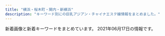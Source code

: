```yaml
---
title: "横浜・桜木町・関内・新横浜"
description: "キーワード別にの巨乳アジアン・チャイナエステ嬢情報をまとめました。"
---
```


新着画像と新着キーワードをまとめています。
2021年06月17日の情報です。

<DmmAffiliateIns />
<KeywordTable
  shops={
    [
    {
        "keywords": {
            "C": 15,
            "D": 2,
            "88": 1,
            "E": 2,
            "87": 1,
            "84": 1,
            "86": 1
        },
        "name": "\u30a2\u30ab\u30b7\u30e4",
        "url": "http://akashiya-massage.com/",
        "img_links": [
            "http://akashiya-massage.com/img/IMG_17410.jpg",
            "http://akashiya-massage.com/i/img/sta12.jpg",
            "http://akashiya-massage.com/img/st10.jpg",
            "http://akashiya-massage.com/i/img/acc-3.png",
            "http://akashiya-massage.com/i/img/sta10.jpg",
            "http://akashiya-massage.com/i/img/acc-2.png",
            "http://akashiya-massage.com/img/st12.jpg",
            "http://akashiya-massage.com/i/img/sta13.jpg",
            "http://akashiya-massage.com/i/img/r2.jpg",
            "http://akashiya-massage.com/img/bottom.png",
            "http://akashiya-massage.com/i/img/acc-5.jpg",
            "http://akashiya-massage.com/img/IMG_17480.jpg",
            "http://akashiya-massage.com/img/c1.jpg",
            "http://akashiya-massage.com/img/sta11.jpg",
            "http://akashiya-massage.com/i/img/r1.jpg",
            "http://akashiya-massage.com/img/sta12.jpg",
            "http://akashiya-massage.com/i/img/r3.jpg",
            "http://akashiya-massage.com/img/sta10.jpg",
            "http://akashiya-massage.com/img/IMG_1709.jpg",
            "http://akashiya-massage.com/img/mo.png",
            "http://akashiya-massage.com/img/st13.jpg",
            "http://akashiya-massage.com/img/sta13.jpg",
            "http://akashiya-massage.com/i/img/acc-1.jpg",
            "http://akashiya-massage.com/img/st11.jpg",
            "http://akashiya-massage.com/img/head.png",
            "http://akashiya-massage.com/i/img/r4.jpg",
            "http://akashiya-massage.com/i/img/acc-4.png",
            "http://akashiya-massage.com/i/img/st10.jpg",
            "http://akashiya-massage.com/i/img/sta11.jpg",
            "http://akashiya-massage.com/i/img/r5.jpg",
            "http://akashiya-massage.com/img/nos.jpg"
        ],
        "station": "JR\u4e2d\u5c71\u99c5\u5317\u53e3"
    },
    {
        "keywords": {
            "85": 6,
            "86": 6,
            "83": 3,
            "84": 3
        },
        "url": "http://pink.msa.jp/",
        "station": "JR\u95a2\u5185\u99c5\u5357\u53e3",
        "img_links": [
            "http://pink.msa.jp/images/staff_07.jpg",
            "http://pink.msa.jp/layer/images/top/top_01.jpg",
            "http://pink.msa.jp/images/staff_06.jpg",
            "http://pink.msa.jp/images/staff_04.jpg",
            "http://pink.msa.jp/images/info.png",
            "http://pink.msa.jp/layer/images/top.jpg",
            "http://pink.msa.jp/images/staff_01.jpg",
            "http://pink.msa.jp/layer/images/top/top_02.jpg",
            "http://pink.msa.jp/images/wenzi-staff.png",
            "http://pink.msa.jp/images/staff_09b.jpg",
            "http://pink.msa.jp/images/ser4.jpg",
            "http://pink.msa.jp/images/s_info.png",
            "http://pink.msa.jp/layer/images/top/top_05.jpg",
            "http://pink.msa.jp/images/1.jpg",
            "http://pink.msa.jp/images/staff_bj1.png",
            "http://pink.msa.jp/images/ser1.jpg",
            "http://pink.msa.jp/images/staff_bj4.png",
            "http://pink.msa.jp/images/s_service.png",
            "http://pink.msa.jp/images/top1.jpg",
            "http://pink.msa.jp/layer/images/top/top_04.jpg",
            "http://pink.msa.jp/layer/images/top/top_03.jpg",
            "http://pink.msa.jp/images/ser3.jpg",
            "http://pink.msa.jp/images/staff_09a.jpg",
            "http://pink.msa.jp/layer/images/top/top_06.jpg",
            "http://pink.msa.jp/images/top2.jpg",
            "http://pink.msa.jp/images/ser2.jpg",
            "http://pink.msa.jp/layer/images/top/top_08.png",
            "http://pink.msa.jp/images/staff_08.jpg"
        ],
        "name": "\u30d4\u30f3\u30af"
    },
    {
        "img_links": [
            "http://latte.iest.xyz/css/staff/staff06.jpg",
            "http://latte.iest.xyz/css/head-change.jpg",
            "http://latte.iest.xyz/css/nav/nav-003.png",
            "http://latte.iest.xyz/css/nav/nav-001.png",
            "http://latte.iest.xyz/css/tel01.png",
            "http://latte.iest.xyz/css/nav/nav-005.png",
            "http://latte.iest.xyz/css/staff/staff02.jpg",
            "http://latte.iest.xyz/css/nav/nav-006.png",
            "http://latte.iest.xyz/css/nav/nav-002.png",
            "http://latte.iest.xyz/css/nav/nav-004.png",
            "http://latte.iest.xyz/css/osusume01.jpg",
            "http://latte.iest.xyz/css/top03.jpg",
            "http://latte.iest.xyz/css/staff/staff01.jpg"
        ],
        "url": "http://latte.iest.xyz/",
        "station": "JR\u95a2\u5185\u99c5\u5357\u53e3",
        "keywords": {
            "89": 2,
            "D": 3,
            "88": 1
        },
        "name": "\u68ee\u7f85"
    },
    {
        "keywords": {},
        "url": "http://www.rakuraku-venus.xyz/",
        "img_links": [
            "http://www.rakuraku-venus.xyz/images/index-kai_07.jpg",
            "http://www.rakuraku-venus.xyz/images/index-kai_13a.jpg",
            "http://www.rakuraku-venus.xyz/images/staff/11/ai.jpg",
            "http://www.rakuraku-venus.xyz/images/shop/h4.jpg",
            "http://www.rakuraku-venus.xyz/images/index-kai_05.jpg",
            "http://www.rakuraku-venus.xyz/images/nav/lanmu-sys.jpg",
            "http://www.rakuraku-venus.xyz/images/staff/11/rika.png",
            "http://www.rakuraku-venus.xyz/images/index-kai_03.jpg",
            "http://www.rakuraku-venus.xyz/images/nav/lanmu-acc.jpg",
            "http://www.rakuraku-venus.xyz/images/index-kai_13.jpg",
            "http://www.rakuraku-venus.xyz/images/index-kai_08.jpg",
            "http://www.rakuraku-venus.xyz/psd/off.jpg",
            "http://www.rakuraku-venus.xyz/images/staff/11/minami2.jpg",
            "http://www.rakuraku-venus.xyz/images/shop/r1.jpg",
            "http://www.rakuraku-venus.xyz/images/shop/h2.jpg",
            "http://www.rakuraku-venus.xyz/images/nav/lanmu-staff.jpg",
            "http://www.rakuraku-venus.xyz/images/staff/11/11.jpg",
            "http://www.rakuraku-venus.xyz/images/staff/11/koko.jpg",
            "http://www.rakuraku-venus.xyz/images/staff/11/Aki.png",
            "http://www.rakuraku-venus.xyz/images/shop/h3.jpg",
            "http://www.rakuraku-venus.xyz/images/index-kai_16.jpg",
            "http://www.rakuraku-venus.xyz/images/staff/10/1.jpg",
            "http://www.rakuraku-venus.xyz/images/index-f.jpg",
            "http://www.rakuraku-venus.xyz/images/light_img.jpg",
            "http://www.rakuraku-venus.xyz/images/lan-t/images/lan-t_01.jpg",
            "http://www.rakuraku-venus.xyz/images/nav/lanmu-job.jpg"
        ],
        "station": "JR\u6771\u795e\u5948\u5ddd\u99c5",
        "name": "\u697d\u3005\u30f4\u30a3\u30fc\u30ca\u30b9"
    },
    {
        "keywords": {
            "D": 32,
            "86": 16,
            "E": 4,
            "C": 17,
            "85": 8,
            "87": 12
        },
        "station": "JR\u6771\u795e\u5948\u5ddd\u99c5\u897f\u53e3",
        "url": "https://callme.iest.info/",
        "img_links": [
            "https://callme.iest.info/photos/sites/65/2021/06/202106160846187.jpg",
            "https://callme.iest.info/photos/sites/65/2021/06/2021060305574529.jpg",
            "https://callme.iest.info/images/sp_top.jpg",
            "https://callme.iest.info/photos/sites/65/2021/04/2021042606230337.jpg",
            "https://callme.iest.info/photos/sites/65/2021/05/2021051701545423.jpg",
            "https://callme.iest.info/photos/sites/65/2021/04/2021042606235324.jpg",
            "https://callme.iest.info/photos/sites/65/2021/04/2021042606232836.jpg",
            "https://callme.iest.info/photos/sites/65/2021/05/2021050409224240.jpg",
            "https://callme.iest.info/photos/sites/65/2021/04/2021042607581198.jpg",
            "https://callme.iest.info/photos/sites/65/2021/05/2021052303071668.jpg"
        ],
        "name": "Call me"
    },
    {
        "url": "http://sivertsa.xyz/",
        "station": "JR\u6771\u795e\u5948\u5ddd\u99c5\u897f\u53e3",
        "img_links": [
            "http://sivertsa.xyz/templets/default/picture/tt.jpg",
            "http://sivertsa.xyz/uploads/210602/1-210602123303336.jpg",
            "http://sivertsa.xyz/templets/default/picture/int1.png",
            "http://sivertsa.xyz/uploads/210602/1-21060212340RA.jpg",
            "http://sivertsa.xyz/uploads/190906/1-1ZZ613114IH.png",
            "http://sivertsa.xyz/uploads/allimg/180731/1-1PI1145244194.jpg",
            "http://sivertsa.xyz/uploads/210602/1-210602123505106.jpg",
            "http://sivertsa.xyz/uploads/190906/1-1ZZ6130R3594.jpg",
            "http://sivertsa.xyz/uploads/210602/1-21060212344HH.jpg",
            "http://sivertsa.xyz/uploads/210602/1-210602123233414.jpg",
            "http://sivertsa.xyz/templets/default/picture/head.jpg",
            "http://sivertsa.xyz/uploads/210602/1-21060212342J02.jpg",
            "http://sivertsa.xyz/templets/default/picture/rec1.png",
            "http://sivertsa.xyz/templets/default/picture/interior_t.jpg",
            "http://sivertsa.xyz/uploads/210602/1-210602123324540.jpg",
            "http://sivertsa.xyz/uploads/180731/1-1PI1144544558.jpg",
            "http://sivertsa.xyz/templets/default/picture/staff_t.jpg",
            "http://sivertsa.xyz/uploads/210602/1-21060212334WE.jpg",
            "http://sivertsa.xyz/templets/default/picture/news.jpg",
            "http://sivertsa.xyz/uploads/allimg/180801/1-1PP1091925J2.jpg"
        ],
        "keywords": {
            "85": 9,
            "86": 9,
            "D": 27,
            "\u80f8": 8,
            "87": 9
        },
        "name": "\u96c5\u7f8e"
    },
    {
        "station": "JR\u95a2\u5185\u99c5",
        "keywords": {},
        "url": "http://es-koibito.work/",
        "name": "\u512a\u59ff\uff5e\u3086\u3046\u3057\u3044\uff5e",
        "img_links": [
            "http://es-koibito.work/_src/57022468/wechatimg1341.jpg",
            "http://es-koibito.work/_src/57022359/20210610_192755.jpg",
            "http://es-koibito.work/_src/57022345/sign.png",
            "http://es-koibito.work/_src/57022467/wechatimg1342.jpg",
            "http://es-koibito.work/_src/57022324/call2.png",
            "http://es-koibito.work/_src/57022376/newsbk.jpg",
            "http://es-koibito.work/_src/57022328/cam_20210617153957764.jpg",
            "http://es-koibito.work/_src/57022315/navi_05.png",
            "http://es-koibito.work/_src/57022457/c8a63d4687e051459fccd1dedb27fa23.jpg",
            "http://es-koibito.work/_src/57022462/c8a63d4687e051459fccd1dedb27fa23.jpg",
            "http://es-koibito.work/_src/57022356/sign.png",
            "http://es-koibito.work/_src/57022475/wechatimg1342.jpg",
            "http://es-koibito.work/_src/57022357/staffgallery.png",
            "http://es-koibito.work/_src/57022288/s3.jpg",
            "http://es-koibito.work/_src/57022303/sign.png",
            "http://es-koibito.work/_src/57022290/s2.jpg",
            "http://es-koibito.work/_src/57037830/20210610_192624.jpg",
            "http://es-koibito.work/_src/57022313/navi_03.png",
            "http://es-koibito.work/_src/57065423/card.png",
            "http://es-koibito.work/_src/57022331/sign.png",
            "http://es-koibito.work/_src/57022474/wechatimg1342.jpg",
            "http://es-koibito.work/_src/57022388/sign.png",
            "http://es-koibito.work/_src/57022291/s3.jpg",
            "http://es-koibito.work/_src/57022329/cam_20210617153957764.jpg",
            "http://es-koibito.work/_src/57065583/unknown.png",
            "http://es-koibito.work/_src/57022286/s1.jpg",
            "http://es-koibito.work/_src/57022326/call2.png",
            "http://es-koibito.work/_src/57022368/sign.png",
            "http://es-koibito.work/_src/57022317/navi_07.png",
            "http://es-koibito.work/_src/57065419/unknown.png",
            "http://es-koibito.work/_src/57022289/s1.jpg",
            "http://es-koibito.work/_src/57022334/sign.png",
            "http://es-koibito.work/_src/57022458/c8a63d4687e051459fccd1dedb27fa23.jpg",
            "http://es-koibito.work/_src/57022473/wechatimg1342.jpg",
            "http://es-koibito.work/_src/57022371/sign.png",
            "http://es-koibito.work/_src/57028291/time.png",
            "http://es-koibito.work/_src/57037814/20210610_192545.jpg",
            "http://es-koibito.work/_src/57022363/20210610_192530.jpg",
            "http://es-koibito.work/_src/57022361/20210610_192443.2.jpg",
            "http://es-koibito.work/_src/57022459/c8a63d4687e051459fccd1dedb27fa23.jpg",
            "http://es-koibito.work/_src/57022464/wechatimg1341.jpg",
            "http://es-koibito.work/_src/57022391/re.png",
            "http://es-koibito.work/_src/57022319/navi_09.png",
            "http://es-koibito.work/_src/57022461/c8a63d4687e051459fccd1dedb27fa23.jpg",
            "http://es-koibito.work/_src/57022353/sign.png",
            "http://es-koibito.work/_src/57022465/wechatimg1341.jpg",
            "http://es-koibito.work/_src/57022287/s2.jpg",
            "http://es-koibito.work/_src/57022342/sign.png",
            "http://es-koibito.work/_src/57022385/sign.png",
            "http://es-koibito.work/_src/57022327/cam_20210617153957764.jpg",
            "http://es-koibito.work/_src/57022302/sign.png",
            "http://es-koibito.work/_src/57022471/wechatimg1341.jpg",
            "http://es-koibito.work/_src/57022466/wechatimg1342.jpg",
            "http://es-koibito.work/_src/57022470/wechatimg1341.jpg"
        ]
    },
    {
        "station": "\u65e5\u30ce\u51fa\u753a\u99c5",
        "img_links": [
            "http://www.est-baby.work/images/tr.jpg",
            "http://www.est-baby.work/img/koko1.png",
            "http://www.est-baby.work/images/interior_t.jpg",
            "http://www.est-baby.work/img/yuki2.png",
            "http://www.est-baby.work/images/menu/top.png",
            "http://www.est-baby.work/images/3.jpg",
            "http://www.est-baby.work/img/kaori1.png",
            "http://www.est-baby.work/staff/sizuka.jpg",
            "http://www.est-baby.work/images/8.jpg",
            "http://www.est-baby.work/images/sisu.jpg",
            "http://www.est-baby.work/images/sys4.jpg",
            "http://www.est-baby.work/images/7.jpg",
            "http://www.est-baby.work/images/koko_200x40.png",
            "http://www.est-baby.work/images/menu/staff.png",
            "http://www.est-baby.work/images/head.jpg",
            "http://www.est-baby.work/staff/kaori.jpg",
            "http://www.est-baby.work/img/yuki1.png",
            "http://www.est-baby.work/images/sys1.jpg",
            "http://www.est-baby.work/images/tgirl.jpg",
            "http://www.est-baby.work/images/int1.jpg",
            "http://www.est-baby.work/images/sys3.jpg",
            "http://www.est-baby.work/images/1.jpg",
            "http://www.est-baby.work/images/int2.jpg",
            "http://www.est-baby.work/images/sys2.jpg",
            "http://www.est-baby.work/img/sizuka1.png",
            "http://www.est-baby.work/images/staff_t.jpg",
            "http://www.est-baby.work/staff/yuki.jpg",
            "http://www.est-baby.work/images/news.jpg",
            "http://www.est-baby.work/images/6.jpg",
            "http://www.est-baby.work/staff/nana.jpg",
            "http://www.est-baby.work/staff/koko.jpg",
            "http://www.est-baby.work/images/menu/interior.png",
            "http://www.est-baby.work/img/nana1.png"
        ],
        "name": "\u7652\uff5e\u3044\u3084\u3057\uff5e",
        "keywords": {},
        "url": "http://www.est-baby.work/"
    },
    {
        "url": "http://smile.esjp.xyz/",
        "station": "JR\u95a2\u5185\u99c5\u5317\u53e3",
        "keywords": {},
        "name": "\u30b9\u30de\u30a4\u30eb",
        "img_links": [
            "http://smile.esjp.xyz/images/system/sys02.jpg",
            "http://smile.esjp.xyz/images/staff_mitashi.jpg",
            "http://smile.esjp.xyz/girl/6.jpg",
            "http://smile.esjp.xyz/images/room/photo03.jpg",
            "http://smile.esjp.xyz/images/room/photo01.jpg",
            "http://smile.esjp.xyz/images/info.jpg",
            "http://smile.esjp.xyz/girl/7.jpg",
            "http://smile.esjp.xyz/images/system/sys01.jpg",
            "http://smile.esjp.xyz/images/top_flash_01.jpg",
            "http://smile.esjp.xyz/images/room/photo04.jpg",
            "http://smile.esjp.xyz/images/room/photo02.jpg"
        ]
    },
    {
        "name": "IRIS",
        "url": "http://xn--cckubj6bwie8h7e.net/",
        "img_links": [
            "http://xn--cckubj6bwie8h7e.net/images/esthe6.jpg",
            "http://xn--cckubj6bwie8h7e.net/images/footer-r.png",
            "http://xn--cckubj6bwie8h7e.net/images/cg02.jpg",
            "http://xn--cckubj6bwie8h7e.net/images/facebook.png",
            "http://xn--cckubj6bwie8h7e.net/images/link.png",
            "http://xn--cckubj6bwie8h7e.net/images/cg04.jpg",
            "http://xn--cckubj6bwie8h7e.net/images/line.png",
            "http://xn--cckubj6bwie8h7e.net/images/home.png",
            "http://xn--cckubj6bwie8h7e.net/images/cg03.jpg",
            "http://xn--cckubj6bwie8h7e.net/images/esthe4.jpg",
            "http://xn--cckubj6bwie8h7e.net/images/esthe1.jpg",
            "http://xn--cckubj6bwie8h7e.net/images/main-sp.jpg",
            "http://xn--cckubj6bwie8h7e.net/images/r4.jpg",
            "http://xn--cckubj6bwie8h7e.net/images/google_plus.png",
            "http://xn--cckubj6bwie8h7e.net/images/twitter.png",
            "http://xn--cckubj6bwie8h7e.net/images/r2.jpg",
            "http://xn--cckubj6bwie8h7e.net/images/staff.png",
            "http://xn--cckubj6bwie8h7e.net/link/menlog.jpg",
            "http://xn--cckubj6bwie8h7e.net/images/esthe7.jpg",
            "http://xn--cckubj6bwie8h7e.net/images/header3.png",
            "http://xn--cckubj6bwie8h7e.net/images/esthe3.jpg",
            "http://xn--cckubj6bwie8h7e.net/images/r1.jpg",
            "http://xn--cckubj6bwie8h7e.net/images/main1.jpg",
            "http://xn--cckubj6bwie8h7e.net/images/footer-l.png",
            "http://xn--cckubj6bwie8h7e.net/images/flower.png",
            "http://xn--cckubj6bwie8h7e.net/images/r3.jpg",
            "http://xn--cckubj6bwie8h7e.net/images/cg01.jpg",
            "http://xn--cckubj6bwie8h7e.net/images/cg05.jpg",
            "http://xn--cckubj6bwie8h7e.net/images/clear.png",
            "http://xn--cckubj6bwie8h7e.net/images/esthe2.jpg"
        ],
        "keywords": {},
        "station": "JR\u65b0\u6a2a\u6d5c\u99c58\u756a\u51fa\u53e3"
    },
    {
        "name": "Baby Heart \uff5e\u30d9\u30a4\u30d3\u30fc\u30cf\u30fc\u30c8\uff5e",
        "keywords": {
            "D": 2,
            "\u30bb\u30af\u30b7\u30fc": 1,
            "99": 1,
            "85": 1,
            "86": 3,
            "80": 1,
            "96": 1,
            "88": 1,
            "C": 3,
            "E": 1
        },
        "url": "http://babyheart.info/",
        "station": "JR\u95a2\u5185\u99c5\u5357\u53e3",
        "img_links": [
            "http://babyheart.info/staffPhoto/b20210504141830.jpg",
            "http://babyheart.info/uploadfiles/Image/campaignBabyheartInfo.jpg",
            "http://babyheart.info/staffPhoto/b20201102165737.jpg",
            "http://babyheart.info/staffPhoto/s20201102165737.jpg",
            "http://babyheart.info/staffPhoto/s20210503161428.jpg",
            "http://babyheart.info/staffPhoto/s20201113143808.jpg",
            "http://babyheart.info/images/mobile.jpg",
            "http://babyheart.info/js/sliderLine/slide_prev.png",
            "http://babyheart.info/staffPhoto/b20210209231643.jpg",
            "http://babyheart.info/staffPhoto/s20210504141830.jpg",
            "http://babyheart.info/staffPhoto/b20201102210807.jpg",
            "http://babyheart.info/staffPhoto/s20210209231643.jpg",
            "http://babyheart.info/js/sliderLine/slide_next.png",
            "http://babyheart.info/staffPhoto/b20210506144322.jpg",
            "http://babyheart.info/images/gallery1.jpg",
            "http://babyheart.info/staffPhoto/b20201102165304.jpg",
            "http://babyheart.info/images/slider1/02.jpg",
            "http://babyheart.info/staffPhoto/s20210506144322.jpg",
            "http://babyheart.info/images/slider1/03.jpg",
            "http://babyheart.info/staffPhoto/s20201102210807.jpg",
            "http://babyheart.info/staffPhoto/s20201102132433.jpg",
            "http://babyheart.info/staffPhoto/b20201113143808.jpg",
            "http://babyheart.info/staffPhoto/b20201113143406.jpg",
            "http://babyheart.info/staffPhoto/b20201102132433.jpg",
            "http://babyheart.info/staffPhoto/b20210503161428.jpg",
            "http://babyheart.info/staffPhoto/s20201113143406.jpg",
            "http://babyheart.info/staffPhoto/s20201102165304.jpg",
            "http://babyheart.info/images/returnBtn.png"
        ]
    },
    {
        "keywords": {},
        "img_links": [],
        "url": "https://arena.xyz.mn/",
        "station": "JR\u6a2a\u6d5c\u99c5\u897f\u53e3",
        "name": "\u30a2\u30ea\u30fc\u30ca"
    },
    {
        "name": "\u30de\u30a4\u30de\u30ea\u30e4",
        "img_links": [
            "http://r-relax.info/images/rec.jpg",
            "http://r-relax.info/images/staff_09.jpg",
            "http://r-relax.info/images/r05.jpg",
            "http://r-relax.info/girl/04a.jpg",
            "http://r-relax.info/images/info.jpg",
            "http://r-relax.info/images/rec_09.jpg",
            "http://r-relax.info/girl/00.jpg",
            "http://r-relax.info/girl/09.jpg",
            "http://r-relax.info/images/index_04.jpg",
            "http://r-relax.info/girl/011.jpg",
            "http://r-relax.info/girl/04.jpg",
            "http://r-relax.info/images/r04.jpg",
            "http://r-relax.info/images/index_12.jpg",
            "http://r-relax.info/images/index_13.jpg",
            "http://r-relax.info/images/r02.jpg",
            "http://r-relax.info/images/info_09.jpg",
            "http://r-relax.info/images/index_03.jpg",
            "http://r-relax.info/girl/05a.jpg",
            "http://r-relax.info/images/index_07.jpg",
            "http://r-relax.info/images/sub_12.jpg",
            "http://r-relax.info/girl/011a.jpg",
            "http://r-relax.info/images/sys_09.jpg",
            "http://r-relax.info/girl/02.jpg",
            "http://r-relax.info/images/r06.jpg",
            "http://r-relax.info/girl/05.jpg",
            "http://r-relax.info/images/index_05.jpg",
            "http://r-relax.info/images/r01.jpg",
            "http://r-relax.info/images/index_18.jpg",
            "http://r-relax.info/images/index_06.jpg",
            "http://r-relax.info/girl/03.jpg",
            "http://r-relax.info/images/r03.jpg",
            "http://r-relax.info/images/index_17.jpg",
            "http://r-relax.info/images/index_01.jpg",
            "http://r-relax.info/girl/02a.jpg",
            "http://r-relax.info/girl/03a.jpg",
            "http://r-relax.info/images/index_02.jpg"
        ],
        "keywords": {},
        "station": "JR\u65b0\u6a2a\u6d5c\u99c5",
        "url": "http://r-relax.info/"
    },
    {
        "keywords": {
            "D": 8,
            "C": 2
        },
        "img_links": [
            "http://sweety-est.com/images/top-img01.png",
            "http://sweety-est.com/images/r2.jpg",
            "http://sweety-est.com/images/cg02.jpg",
            "http://sweety-est.com/images/r3.jpg",
            "http://sweety-est.com/images/cg01.jpg",
            "http://sweety-est.com/images/r1.jpg",
            "http://sweety-est.com/images/top-img08.png",
            "http://sweety-est.com/images/top-img09.png",
            "http://sweety-est.com/images/tel_header.png",
            "http://sweety-est.com/images/call.png",
            "http://sweety-est.com/images/cg05.jpg",
            "http://sweety-est.com/images/cg03.jpg",
            "http://sweety-est.com/images/tel_footer.png",
            "http://sweety-est.com/images/cg04.jpg",
            "http://sweety-est.com/images/r4.jpg",
            "http://sweety-est.com/images/top-img02.png",
            "http://sweety-est.com/images/top-img07.png"
        ],
        "station": "JR\u6771\u795e\u5948\u5ddd\u99c5\u897f\u53e3",
        "name": "STEKLA \uff5e\u30b9\u30c6\u30e9\uff5e",
        "url": "http://sweety-est.com/"
    },
    {
        "url": "http://yuga.estx.net/",
        "img_links": [
            "http://yuga.estx.net/images/main_14.jpg",
            "http://yuga.estx.net/staff/4/1.jpg",
            "http://yuga.estx.net/images/main_12.jpg",
            "http://yuga.estx.net/images/main_11.jpg",
            "http://yuga.estx.net/images/main_16.jpg",
            "http://yuga.estx.net/staff/2/1.jpg",
            "http://yuga.estx.net/images/main_05.jpg",
            "http://yuga.estx.net/images/main_19.jpg",
            "http://yuga.estx.net/staff/3/1.jpg",
            "http://yuga.estx.net/images/staff_12.jpg",
            "http://yuga.estx.net/images/main_08.jpg",
            "http://yuga.estx.net/images/main_07.jpg",
            "http://yuga.estx.net/images/noimage.jpg",
            "http://yuga.estx.net/images/main_06.jpg",
            "http://yuga.estx.net/images/main_09.jpg",
            "http://yuga.estx.net/staff/1/1.jpg",
            "http://yuga.estx.net/images/staff_16.jpg",
            "http://yuga.estx.net/images/info_12.jpg",
            "http://yuga.estx.net/images/main_03.jpg",
            "http://yuga.estx.net/images/main_13.jpg",
            "http://yuga.estx.net/images/main_10.jpg",
            "http://yuga.estx.net/images/main_15.jpg"
        ],
        "keywords": {},
        "station": "JR\u4e2d\u5c71\u99c5",
        "name": "\u512a\u96c5\uff5e\u3086\u3046\u304c\uff5e"
    },
    {
        "url": "http://viyuiop.xyz/",
        "station": "JR\u4e2d\u5c71\u99c5\u5317\u53e3",
        "img_links": [
            "http://viyuiop.xyz/static/picture/campaign_ani.jpg",
            "http://viyuiop.xyz/static/picture/topimg2.jpg",
            "http://viyuiop.xyz/uploads/210512/1-210512124613W6.jpg",
            "http://viyuiop.xyz/static/picture/topimg1.jpg",
            "http://viyuiop.xyz/uploads/210430/1-21043015301GC.jpg",
            "http://viyuiop.xyz/static/picture/ttl_staff.png",
            "http://viyuiop.xyz/uploads/210430/1-210430153051255.jpg",
            "http://viyuiop.xyz/uploads/210430/1-2104301531225L.jpg",
            "http://viyuiop.xyz/uploads/210430/1-2104301KKM53.jpg",
            "http://viyuiop.xyz/static/picture/foot.png",
            "http://viyuiop.xyz/uploads/210517/1-21051G23ZJc.jpg",
            "http://viyuiop.xyz/uploads/210608/1-21060Q00033942.jpg",
            "http://viyuiop.xyz/static/picture/head.jpg",
            "http://viyuiop.xyz/uploads/210506/1-210506091Q9491.jpg"
        ],
        "keywords": {
            "\u4e73": 1
        },
        "name": "\u82b1\u306e\u5929\u4f7f"
    },
    {
        "keywords": {},
        "name": "\u990a\u5fc3\u5802",
        "url": "http://www.yoshindo.es-relax.info/",
        "img_links": [
            "http://www.yoshindo.es-relax.info/images/top-kpbar.png",
            "http://www.yoshindo.es-relax.info/images/sidebar-credit.png",
            "http://www.yoshindo.es-relax.info/images/info5.jpg",
            "http://www.yoshindo.es-relax.info/images/info4.jpg",
            "http://www.yoshindo.es-relax.info/images/info2.jpg",
            "http://www.yoshindo.es-relax.info/images/info6.jpg",
            "http://www.yoshindo.es-relax.info/images/yui1.jpg",
            "http://www.yoshindo.es-relax.info/images/yuki1.jpg",
            "http://www.yoshindo.es-relax.info/images/info1.jpg",
            "http://www.yoshindo.es-relax.info/images/sayuri1.jpg",
            "http://www.yoshindo.es-relax.info/images/topinfo.png",
            "http://www.yoshindo.es-relax.info/images/info3.jpg",
            "http://www.yoshindo.es-relax.info/images/yuna1.jpg",
            "http://www.yoshindo.es-relax.info/images/arisu1.jpg",
            "http://www.yoshindo.es-relax.info/images/topbar.png",
            "http://www.yoshindo.es-relax.info/images/topnews.png",
            "http://www.yoshindo.es-relax.info/images/youko1.jpg"
        ],
        "station": "\u53cd\u753a\u99c5"
    },
    {
        "url": "http://www.aoitori.mesthe.com/",
        "station": "JR\u95a2\u5185\u99c5\u5317\u53e3",
        "name": "\u78a7\u3044\u9ce5",
        "keywords": {
            "D": 4,
            "87": 1,
            "86": 2,
            "88": 2
        },
        "img_links": [
            "http://www.aoitori.mesthe.com/files/007.jpg",
            "http://www.aoitori.mesthe.com/files/003-02.jpg",
            "http://www.aoitori.mesthe.com/files/005.jpg",
            "http://www.aoitori.mesthe.com/images/mobile.png",
            "http://www.aoitori.mesthe.com/images/infor.png",
            "http://www.aoitori.mesthe.com/files/003.jpg",
            "http://www.aoitori.mesthe.com/files/002.jpg",
            "http://www.aoitori.mesthe.com/files/007-02.jpg",
            "http://www.aoitori.mesthe.com/files/006.jpg",
            "http://www.aoitori.mesthe.com/files/005-02.jpg",
            "http://www.aoitori.mesthe.com/images/shop/shop04.jpg",
            "http://www.aoitori.mesthe.com/images/link_line.png",
            "http://www.aoitori.mesthe.com/images/top.png",
            "http://www.aoitori.mesthe.com/images/tit-infor.png",
            "http://www.aoitori.mesthe.com/images/girl-z2.jpg",
            "http://www.aoitori.mesthe.com/files/006-02.jpg",
            "http://www.aoitori.mesthe.com/images/shop/shop02.jpg",
            "http://www.aoitori.mesthe.com/files/002-02.jpg",
            "http://www.aoitori.mesthe.com/images/bj3.png",
            "http://www.aoitori.mesthe.com/images/shop/shop01.jpg",
            "http://www.aoitori.mesthe.com/images/girl-z1.jpg",
            "http://www.aoitori.mesthe.com/images/shop/shop03.jpg",
            "http://www.aoitori.mesthe.com/images/top_sche.png",
            "http://www.aoitori.mesthe.com/images/staff_line.png"
        ]
    },
    {
        "name": "\u6a2a\u6d5c\u7f8e\u4eba",
        "img_links": [
            "http://lover.esnavi.work/2/uploadimg/1623075081.jpeg",
            "http://lover.esnavi.work/sys1.jpg",
            "http://lover.esnavi.work/2/uploadimg/1623074960.jpeg",
            "http://lover.esnavi.work/int1.png",
            "http://lover.esnavi.work/int2.png",
            "http://lover.esnavi.work/2/uploadimg/1615052463.jpeg",
            "http://lover.esnavi.work/head.jpg",
            "http://lover.esnavi.work/interior_t.jpg",
            "http://lover.esnavi.work/2/uploadimg/1605022914.jpeg",
            "http://lover.esnavi.work/2/uploadimg/1623075138.jpeg",
            "http://lover.esnavi.work/2/uploadimg/1623074861.jpeg",
            "http://lover.esnavi.work/staff_t.jpg",
            "http://lover.esnavi.work/2/uploadimg/1605024124.jpeg",
            "http://lover.esnavi.work/2/uploadimg/1605023116.jpeg",
            "http://lover.esnavi.work/2/uploadimg/1623075021.jpeg",
            "http://lover.esnavi.work/news.jpg",
            "http://lover.esnavi.work/2/uploadimg/1615989511.jpeg",
            "http://lover.esnavi.work/ac2.jpg"
        ],
        "keywords": {
            "90": 3,
            "F": 1,
            "\u80f8": 1,
            "89": 4,
            "82": 1,
            "85": 1,
            "86": 1
        },
        "url": "http://lover.esnavi.work/",
        "station": "JR\u6a2a\u6d5c\u99c5\u897f\u53e3"
    },
    {
        "url": "http://relax-massage.blue/",
        "img_links": [
            "http://relax-massage.blue/images/r3.jpg",
            "http://relax-massage.blue/images/cg02.jpg",
            "http://relax-massage.blue/images/cg08.jpg",
            "http://relax-massage.blue/images/cg09.jpg",
            "http://relax-massage.blue/images/r1.jpg",
            "http://relax-massage.blue/images/news.png",
            "http://relax-massage.blue/images/cg06.jpg",
            "http://relax-massage.blue/images/cg07.jpg",
            "http://relax-massage.blue/images/r2.jpg",
            "http://relax-massage.blue/images/kan.jpg",
            "http://relax-massage.blue/images/staff_s.png",
            "http://relax-massage.blue/images/cg05.jpg",
            "http://relax-massage.blue/images/cg10.jpg",
            "http://relax-massage.blue/images/cg03.jpg",
            "http://relax-massage.blue/images/r4.jpg",
            "http://relax-massage.blue/images/evetop.png",
            "http://relax-massage.blue/images/cg01.jpg",
            "http://relax-massage.blue/images/top.png"
        ],
        "keywords": {
            "86": 18,
            "C": 3,
            "E": 6,
            "D": 9
        },
        "name": "NaNa \uff5e\u30ca\u30ca\uff5e",
        "station": "\u95a2\u5185\u99c5\u5317\u53e3"
    },
    {
        "img_links": [
            "http://www.gekabijin.esjprk.com/files/001.jpg",
            "http://www.gekabijin.esjprk.com/img/goback.jpg",
            "http://www.gekabijin.esjprk.com/img/btn_blog.png",
            "http://www.gekabijin.esjprk.com/files/010-02.jpg",
            "http://www.gekabijin.esjprk.com/files/009.jpg",
            "http://www.gekabijin.esjprk.com/files/011.jpg",
            "http://www.gekabijin.esjprk.com/img/ttl_news.png",
            "http://www.gekabijin.esjprk.com/files/006-02.jpg",
            "http://www.gekabijin.esjprk.com/img/pickup.jpg",
            "http://www.gekabijin.esjprk.com/img/ttl_info.png",
            "http://www.gekabijin.esjprk.com/files/008.jpg",
            "http://www.gekabijin.esjprk.com/files/004.jpg",
            "http://www.gekabijin.esjprk.com/files/009-02.jpg",
            "http://www.gekabijin.esjprk.com/img/tel.png",
            "http://www.gekabijin.esjprk.com/files/002-02.jpg",
            "http://www.gekabijin.esjprk.com/files/002.jpg",
            "http://www.gekabijin.esjprk.com/img/btn_side_mobile.jpg",
            "http://www.gekabijin.esjprk.com/files/006.jpg",
            "http://www.gekabijin.esjprk.com/files/010.jpg",
            "http://www.gekabijin.esjprk.com/files/004-02.jpg",
            "http://www.gekabijin.esjprk.com/files/001-02.jpg",
            "http://www.gekabijin.esjprk.com/files/008-02.jpg",
            "http://www.gekabijin.esjprk.com/files/011-02.jpg"
        ],
        "name": "\u82b1\u9b41",
        "station": "JR\u6771\u795e\u5948\u5ddd\u99c5\u897f\u53e3",
        "keywords": {
            "D": 10,
            "87": 10,
            "C": 22,
            "85": 2,
            "88": 2,
            "86": 2
        },
        "url": "http://www.gekabijin.esjprk.com/"
    },
    {
        "keywords": {
            "90": 1,
            "\u30bb\u30af\u30b7\u30fc": 1,
            "88": 2,
            "F": 1
        },
        "url": "http://relax-es.com/",
        "img_links": [
            "http://relax-es.com/images/toppic2.jpg",
            "http://relax-es.com/scdl/staff/10031.jpg",
            "http://relax-es.com/images/spscdl.png",
            "http://relax-es.com/scdl/staff/10143.jpg",
            "http://relax-es.com/images/sptel.png",
            "http://relax-es.com/scdl/staff/10123.jpg",
            "http://relax-es.com/scdl/staff/10122.jpg",
            "http://relax-es.com/scdl/staff/10131.jpg",
            "http://relax-es.com/images/line.jpg",
            "http://relax-es.com/images/rec.jpg",
            "http://relax-es.com/scdl/staff/10032.jpg",
            "http://relax-es.com/scdl/staff/10033.jpg",
            "http://relax-es.com/images/toppic2sp.jpg",
            "http://relax-es.com/scdl/staff/10142.jpg",
            "http://relax-es.com/images/sptod.png",
            "http://relax-es.com/scdl/staff/10121.jpg",
            "http://relax-es.com/scdl/staff/10141.jpg",
            "http://relax-es.com/scdl/staff/10034.jpg"
        ],
        "name": "\u30a2\u30ed\u30de\u30fc\u30b8\u30e5",
        "station": "JR\u6771\u795e\u5948\u5ddd\u99c5\u897f\u53e3"
    },
    {
        "keywords": {
            "86": 4,
            "C": 13,
            "87": 12,
            "D": 16
        },
        "img_links": [
            "http://www.shoujo.estjpn.com/files/003.jpg",
            "http://www.shoujo.estjpn.com/files/004.jpg",
            "http://www.shoujo.estjpn.com/img/bn_contact.jpg",
            "http://www.shoujo.estjpn.com/img/bn_contact_sp.jpg",
            "http://www.shoujo.estjpn.com/img/concept.jpg",
            "http://www.shoujo.estjpn.com/img/int1.jpg",
            "http://www.shoujo.estjpn.com/img/int1_sp.jpg",
            "http://www.shoujo.estjpn.com/img/int3_sp.jpg",
            "http://www.shoujo.estjpn.com/img/int3.jpg",
            "http://www.shoujo.estjpn.com/files/001.jpg",
            "http://www.shoujo.estjpn.com/img/i_tel.png",
            "http://www.shoujo.estjpn.com/img/int2_sp.jpg",
            "http://www.shoujo.estjpn.com/img/bn_howto_sp.jpg",
            "http://www.shoujo.estjpn.com/img/int2.jpg",
            "http://www.shoujo.estjpn.com/img/header_info.png",
            "http://www.shoujo.estjpn.com/img/bn_howto.jpg",
            "http://www.shoujo.estjpn.com/img/concept_sp.jpg",
            "http://www.shoujo.estjpn.com/files/002.jpg"
        ],
        "name": "\u5c11\u5973\u5b66\u5712",
        "station": "JR\u6771\u795e\u5948\u5ddd\u99c5\u6771\u53e3",
        "url": "http://www.shoujo.estjpn.com/"
    },
    {
        "keywords": {
            "84": 1,
            "C": 11,
            "D": 3,
            "85": 2,
            "86": 1
        },
        "name": "\u30c1\u30a7\u30ea\u30fc",
        "station": "JR\u6a2a\u6d5c\u99c5\u5317\u897f\u53e3",
        "img_links": [
            "http://sh-riraku31.xyz/uploads/201005/1-20100516201cK.jpg",
            "http://sh-riraku31.xyz/uploads/201005/1-2010051621224F.jpg",
            "http://sh-riraku31.xyz/uploads/201005/1-201005162114248.jpg",
            "http://sh-riraku31.xyz/uploads/201005/1-201005162101U5.jpg",
            "http://sh-riraku31.xyz/templets/default/picture/girl-z1.jpg",
            "http://sh-riraku31.xyz/templets/default/picture/top1.jpg",
            "http://sh-riraku31.xyz/templets/default/picture/s_news.jpg",
            "http://sh-riraku31.xyz/uploads/201005/1-2010051J55CA.jpg",
            "http://sh-riraku31.xyz/templets/default/picture/girl-z2.jpg",
            "http://sh-riraku31.xyz/uploads/201005/1-2010051J6062Y.jpg",
            "http://sh-riraku31.xyz/templets/default/picture/top.jpg",
            "http://sh-riraku31.xyz/uploads/201005/1-201005162010396.jpg",
            "http://sh-riraku31.xyz/uploads/allimg/180629/1-1P629115504250.png",
            "http://sh-riraku31.xyz/templets/default/picture/staff01.jpg",
            "http://sh-riraku31.xyz/uploads/201005/1-201005162052635.jpg",
            "http://sh-riraku31.xyz/uploads/allimg/180703/1-1PF3111J3201.png"
        ],
        "url": "http://sh-riraku31.xyz/"
    },
    {
        "station": "JR\u95a2\u5185\u99c5\u5357\u53e3",
        "name": "\u8056\u697d\u5712",
        "img_links": [],
        "keywords": {},
        "url": "http://seirakuen.est.cm/"
    },
    {
        "station": "JR\u6771\u795e\u5948\u5ddd\u99c5\u897f\u53e3",
        "name": "\u82b1\u6c34\u6728",
        "img_links": [
            "http://est-hanamizuki.com/images/info.png",
            "http://est-hanamizuki.com/images/m4.jpg",
            "http://est-hanamizuki.com/images/mobile.jpg",
            "http://est-hanamizuki.com/images/g12.jpg",
            "http://est-hanamizuki.com/images/g33.jpg",
            "http://est-hanamizuki.com/images/g13.jpg",
            "http://est-hanamizuki.com/images/g23.jpg",
            "http://est-hanamizuki.com/images/g1.jpg",
            "http://est-hanamizuki.com/images/g32.jpg",
            "http://est-hanamizuki.com/images/11.png",
            "http://est-hanamizuki.com/images/g2.jpg",
            "http://est-hanamizuki.com/images/erika2.jpg",
            "http://est-hanamizuki.com/images/g22.jpg",
            "http://est-hanamizuki.com/images/m2.jpg",
            "http://est-hanamizuki.com/images/erika.jpg",
            "http://est-hanamizuki.com/images/g3.jpg",
            "http://est-hanamizuki.com/images/m3.jpg",
            "http://est-hanamizuki.com/images/r111.jpg",
            "http://est-hanamizuki.com/images/news1.png",
            "http://est-hanamizuki.com/images/m1.jpg",
            "http://est-hanamizuki.com/images/zi_staff.png",
            "http://est-hanamizuki.com/images/head.jpg"
        ],
        "url": "http://est-hanamizuki.com/",
        "keywords": {}
    },
    {
        "name": "\u591c\u685c\uff5e\u3088\u3056\u304f\u3089\uff5e",
        "station": "JR\u95a2\u5185\u99c5\u5317\u53e3",
        "img_links": [],
        "keywords": {},
        "url": "http://e-yozakura.xyz/"
    },
    {
        "station": "JR\u6771\u795e\u5948\u5ddd\u99c5\u897f\u53e3",
        "keywords": {},
        "img_links": [],
        "name": "\u6765\u5922\uff5e\u30e9\u30a4\u30e0\uff5e",
        "url": "http://raimu.ests.jp/"
    },
    {
        "station": "JR\u4e2d\u5c71\u99c5",
        "name": "\u7f8e\u5c11\u5973\u5b66\u9662",
        "keywords": {
            "83": 1,
            "86": 1,
            "87": 3,
            "E": 2,
            "D": 3
        },
        "url": "http://flower.ests.jp/",
        "img_links": [
            "http://flower.ests.jp/images/s_news.jpg",
            "http://flower.a1.jps.mn/upload/sites/47/2021/05/2021052015280576-252x378.jpg",
            "http://flower.ests.jp/images/nbj2.jpg",
            "http://flower.a1.jps.mn/upload/sites/47/2021/06/2021061312310388-252x378.jpg",
            "http://flower.a1.jps.mn/upload/sites/47/2021/05/2021052015280476-365x548.jpg",
            "http://flower.ests.jp/images/s_face.jpg",
            "http://flower.ests.jp/images/1.jpg",
            "http://flower.a1.jps.mn/upload/sites/47/2021/05/2021052015280184-252x378.jpg",
            "http://flower.a1.jps.mn/upload/sites/47/2021/05/2021052015280365-252x378.jpg",
            "http://flower.a1.jps.mn/upload/sites/47/2021/05/2021052015280365-365x548.jpg",
            "http://flower.ests.jp/images/room2.jpg",
            "http://flower.ests.jp/images/room4.jpg",
            "http://flower.ests.jp/images/room1.jpg",
            "http://flower.ests.jp/images/top.jpg",
            "http://flower.a1.jps.mn/upload/sites/47/2021/05/2021052015280476-252x378.jpg",
            "http://flower.ests.jp/images/s_info.jpg",
            "http://flower.a1.jps.mn/upload/sites/47/2021/06/2021061312310388-365x548.jpg",
            "http://flower.ests.jp/images/room3.jpg",
            "http://flower.ests.jp/images/s_sysytem.jpg",
            "http://flower.ests.jp/images/mobile.jpg",
            "http://flower.a1.jps.mn/upload/sites/47/2021/05/2021052015280184-365x548.jpg",
            "http://flower.ests.jp/images/s_link.jpg",
            "http://flower.ests.jp/images/nbj4.jpg",
            "http://flower.ests.jp/images/s_staff.jpg",
            "http://flower.ests.jp/images/s_pick.jpg",
            "http://flower.a1.jps.mn/upload/sites/47/2021/05/2021052015280576-365x548.jpg"
        ]
    },
    {
        "name": "\u7f8e\u4eba\u9928",
        "img_links": [
            "http://www.bijinkan.esturl.com/images/top003.png",
            "http://www.bijinkan.esturl.com/images/nav-001.png",
            "http://www.bijinkan.esturl.com/images/nav-002.png",
            "http://www.bijinkan.esturl.com/images/nav-004.png",
            "http://www.bijinkan.esturl.com/photo_news/upimg/313515f7c41b421816_2.jpg",
            "http://www.bijinkan.esturl.com/images/top01.png",
            "http://www.bijinkan.esturl.com/photo_news/upimg/313515f7c41b421816_0.jpg",
            "http://www.bijinkan.esturl.com/images/nav-005.png",
            "http://www.bijinkan.esturl.com/photo_news/upimg/313515f7c41b421816_1.jpg",
            "http://www.bijinkan.esturl.com/images/osusume01.png",
            "http://www.bijinkan.esturl.com/images/nav-003.png",
            "http://www.bijinkan.esturl.com/images/top02-left.png",
            "http://www.bijinkan.esturl.com/images/tel.png",
            "http://www.bijinkan.esturl.com/files/004.jpg",
            "http://www.bijinkan.esturl.com/files/006.jpg",
            "http://www.bijinkan.esturl.com/files/008.jpg",
            "http://www.bijinkan.esturl.com/files/007.jpg",
            "http://www.bijinkan.esturl.com/images/nav-006.png"
        ],
        "url": "http://www.bijinkan.esturl.com/",
        "keywords": {},
        "station": "\u6238\u90e8\u99c5"
    },
    {
        "keywords": {},
        "img_links": [
            "http://www.oguti.work/images/news.jpg",
            "http://www.oguti.work/staff/kaori.jpg",
            "http://www.oguti.work/images/int1.jpg",
            "http://www.oguti.work/images/interior_t.jpg",
            "http://www.oguti.work/staff/yuna.jpg",
            "http://www.oguti.work/images/ac1.jpg",
            "http://www.oguti.work/images/rec1.jpg",
            "http://www.oguti.work/images/s1.png",
            "http://www.oguti.work/img/kaori1.jpg",
            "http://www.oguti.work/images/rec2.jpg",
            "http://www.oguti.work/images/sys.jpg",
            "http://www.oguti.work/images/head.jpg",
            "http://www.oguti.work/images/1.jpg",
            "http://www.oguti.work/img/miki1.jpg",
            "http://www.oguti.work/images/3.jpg",
            "http://www.oguti.work/images/4.jpg",
            "http://www.oguti.work/staff/miki.jpg",
            "http://www.oguti.work/staff/rie.jpg",
            "http://www.oguti.work/img/rie1.jpg",
            "http://www.oguti.work/img/miki2.jpg",
            "http://www.oguti.work/img/yuna2.jpg",
            "http://www.oguti.work/images/tg.jpg",
            "http://www.oguti.work/images/staff_t.jpg",
            "http://www.oguti.work/img/yuna1.jpg",
            "http://www.oguti.work/images/int2.jpg",
            "http://www.oguti.work/images/2.jpg"
        ],
        "station": "JR\u5927\u53e3\u99c5\u6771\u53e3",
        "name": "\u7d50",
        "url": "http://www.oguti.work/"
    },
    {
        "url": "http://www.muse.mensest.com/",
        "img_links": [
            "http://www.muse.mensest.com/images/top.jpg",
            "http://www.muse.mensest.com/images/sp_tit_new.png",
            "http://www.muse.mensest.com/images/tit_therapist.png",
            "http://www.muse.mensest.com/files/006.jpg",
            "http://www.muse.mensest.com/files/002.jpg",
            "http://www.muse.mensest.com/files/004.jpg",
            "http://www.muse.mensest.com/photo_news/upimg/6082860ab55b055366_1.jpg",
            "http://www.muse.mensest.com/images/img_tel.png",
            "http://www.muse.mensest.com/photo_news/upimg/58411609358e5df90e_1.jpg",
            "http://www.muse.mensest.com/images/sp_tit_therapist.png",
            "http://www.muse.mensest.com/files/007.jpg",
            "http://www.muse.mensest.com/files/003.jpg",
            "http://www.muse.mensest.com/images/maining.jpg",
            "http://www.muse.mensest.com/files/001.jpg",
            "http://www.muse.mensest.com/photo_news/upimg/32287607e6deea8b73_0.jpg",
            "http://www.muse.mensest.com/files/005.jpg",
            "http://www.muse.mensest.com/images/sp_top.jpg",
            "http://www.muse.mensest.com/images/tit_new.png",
            "http://www.muse.mensest.com/photo_news/upimg/32287607e6deea8b73_1.jpg",
            "http://www.muse.mensest.com/photo_news/upimg/6082860ab55b055366_0.jpg",
            "http://www.muse.mensest.com/photo_news/upimg/58411609358e5df90e_0.jpg"
        ],
        "station": "JR\u6771\u795e\u5948\u5ddd\u99c5\u897f\u53e3",
        "keywords": {
            "C": 6,
            "D": 36,
            "86": 6,
            "87": 36
        },
        "name": "\u7f8e\u4eba\u9b5a"
    },
    {
        "keywords": {},
        "url": "https://www.shin-taipei-massage.com/",
        "img_links": [
            "https://static.wixstatic.com/media/11062b_2042bb7351284f0f982e4787d37415e6f000.jpg",
            "https://static.wixstatic.com/media/c0eb72_8927f525542049b4a175526f2f5b36a4~mv2.png",
            "https://static.wixstatic.com/media/c0eb72_9d2693aac65943dbbba9a0a789268fe3~mv2.jpg",
            "https://static.parastorage.com/services/linguist-flags/1.663.0/assets/flags/square/JPN.png",
            "https://static.wixstatic.com/media/c0eb72_2b7a2752438d43208051a8e353a9dbd7~mv2.jpg",
            "https://static.parastorage.com/services/linguist-flags/1.663.0/assets/flags/square/CHN.png",
            "https://static.wixstatic.com/media/c0eb72_678a934c9328407284502b1418bf9b4d~mv2.jpg",
            "https://static.wixstatic.com/media/c0eb72_cb951eeb551748fd86db834e86993788~mv2.jpg",
            "https://static.wixstatic.com/media/c0eb72_5665a81d23b944ee9e86dce90624ce2c~mv2.jpg",
            "https://static.parastorage.com/services/linguist-flags/1.663.0/assets/flags/square/USA.png",
            "https://static.wixstatic.com/media/c0eb72_83c54ac293a74c6884e659b9642a1e49~mv2.jpg",
            "https://static.wixstatic.com/media/c0eb72_5abd6c30d02b4fdea8659795b145f5bb~mv2.jpg",
            "https://static.wixstatic.com/media/c0eb72_6659fe6c05bc4ecab5ea34e25baa33a7~mv2.jpg",
            "https://static.wixstatic.com/media/c0eb72_ee7912bef5a849b9970754300a697d40~mv2.jpg",
            "https://static.wixstatic.com/media/c0eb72_c3f92a65fa0a4e2da5949c9452de2af8~mv2.jpg",
            "https://static.wixstatic.com/media/c0eb72_a1a2ad886e4a47a19188641aab6482c6~mv2.jpg",
            "https://static.wixstatic.com/media/c0eb72_e7c5d34e534f43078c5c439f45a3b4b7~mv2.jpg",
            "https://static.wixstatic.com/media/c0eb72_def9c908fc954ee7aead052ba8a657fe~mv2.jpg",
            "https://static.wixstatic.com/media/c0eb72_7e69893fede244afb0416acacfcd91e3~mv2.jpg",
            "https://static.wixstatic.com/media/11062b_808b40c463104f22943c284c625d31c3f000.jpg",
            "https://static.wixstatic.com/media/c0eb72_977c5791309044fe8872baa76e42ae97~mv2.jpg",
            "https://static.wixstatic.com/media/c0eb72_29440005177e4292a35d5e3cb219e218~mv2.png",
            "https://static.wixstatic.com/media/af7a8b002af842f8bab87691c1d8640f.jpg",
            "https://static.wixstatic.com/media/c0eb72_7f66a6684f7e4bd58e9bf0728ed69102~mv2.jpg",
            "https://static.wixstatic.com/media/11062b_62f0356712544a87b392417662c4658df000.jpg",
            "https://static.wixstatic.com/media/c0eb72_af078915f31448918e1b09e057131039~mv2.jpg",
            "https://static.wixstatic.com/media/c0eb72_8f0b5394fc194d628f291dc3df50643f~mv2.jpg",
            "https://static.wixstatic.com/media/c0eb72_26944ceb94b94dc19131d91ac1511619~mv2.jpg",
            "https://static.wixstatic.com/media/c0eb72_49be5463f40e4364a25873a40238066c~mv2.jpg",
            "https://static.wixstatic.com/media/035244_257ed5e146d64042bf444af357418e18~mv2.jpg",
            "https://static.wixstatic.com/media/c0eb72_a5bf32f6fdb1491ca96c944502ab6bea~mv2.jpg",
            "https://static.wixstatic.com/media/c0eb72_55087d3426164a11a5e004b6a26de8df~mv2.jpg",
            "https://static.wixstatic.com/media/c0eb72_2098c0903bfb434e9504fee2e018034a~mv2.jpg",
            "https://static.wixstatic.com/media/c0eb72_a793548cd83b40409848792f66685691~mv2.jpg",
            "https://static.wixstatic.com/media/c0eb72_40b8be3ea7154ed7866854945091feff~mv2.jpg",
            "https://static.wixstatic.com/media/c0eb72_dacfc733e1494024a03e37b846316228~mv2.jpg",
            "https://static.wixstatic.com/media/11062b_4b7c9a8e48334d5aad2fd274fddba3bc~mv2.jpg",
            "https://static.wixstatic.com/media/9c4b521dd2404cd5a05ed6115f3a0dc8.png",
            "https://static.wixstatic.com/media/c0eb72_9b14a7ceb52a45b2b648b484ee51ad80~mv2.jpg",
            "https://static.wixstatic.com/media/c0eb72_f0bd83adebca4a998bfeed190f0db84e~mv2.jpg",
            "https://static.wixstatic.com/media/c0eb72_c76576d046e642999bdad8f14b3a957b~mv2.jpg",
            "https://static.wixstatic.com/media/c0eb72_8725bcdefd1c4f90850e9178dd71fe41~mv2.png",
            "https://static.wixstatic.com/media/c0eb72_40820ead73a84600a3e5fd095c420086~mv2.png",
            "https://static.wixstatic.com/media/c0eb72_20782149934c4a6d85543ab1c66cd198~mv2.png",
            "https://static.wixstatic.com/media/c0eb72_40ccc84ef10f4b8097b0f734c756c6ca~mv2.jpg",
            "https://static.wixstatic.com/media/c0eb72_1a119da1d01942b7a33671df6c2b1159~mv2_d_1600_1200_s_2.jpg",
            "https://static.wixstatic.com/media/c0eb72_916975db7bc947768e06d7f7bf975af9~mv2.jpg",
            "https://static.wixstatic.com/media/c0eb72_72b51b0901154f20ac35e7ea37da768b~mv2.jpg",
            "https://static.wixstatic.com/media/c0eb72_9e98698dd5354798ba756d52bc70323d~mv2.jpg"
        ],
        "station": "\u685c\u6728\u753a\u99c5\u53572\u756a\u51fa\u53e3",
        "name": "\u65b0\u53f0\u5317"
    },
    {
        "img_links": [
            "http://re-lax.work/images/sys2.jpg",
            "http://re-lax.work/staff/rara.jpg",
            "http://re-lax.work/images/int1.jpg",
            "http://re-lax.work/images/news.jpg",
            "http://re-lax.work/images/tel.png",
            "http://re-lax.work/images/menu/interior.png",
            "http://re-lax.work/img/rara1.jpg",
            "http://re-lax.work/images/rec.jpg",
            "http://re-lax.work/images/time.jpg",
            "http://re-lax.work/images/up.jpg",
            "http://re-lax.work/images/menu/staff.png",
            "http://re-lax.work/img/yuki1.jpg",
            "http://re-lax.work/img/haruka1.jpg",
            "http://re-lax.work/images/sys1.jpg",
            "http://re-lax.work/images/interior_t.jpg",
            "http://re-lax.work/images/menu/top.png",
            "http://re-lax.work/images/tg.jpg",
            "http://re-lax.work/images/int2.jpg",
            "http://re-lax.work/staff/yuki.jpg",
            "http://re-lax.work/images/sys3.jpg",
            "http://re-lax.work/images/staff_t.jpg",
            "http://re-lax.work/staff/haruka.jpg"
        ],
        "keywords": {},
        "name": "\u30b3\u30b3\u30ca\u30c3\u30c4",
        "url": "http://re-lax.work/",
        "station": "JR\u95a2\u5185\u99c5\u5317\u53e3"
    },
    {
        "keywords": {
            "E": 2,
            "D": 1,
            "90": 1,
            "92": 2
        },
        "img_links": [
            "http://naomi.estheya.com/css/staff/staff03.jpg",
            "http://naomi.estheya.com/css/cam01.jpg",
            "http://naomi.estheya.com/css/staff/staff02.jpg",
            "http://naomi.estheya.com/css/staff/staff01.jpg",
            "http://naomi.estheya.com/images/call.png",
            "http://naomi.estheya.com/css/m-head01.jpg",
            "http://naomi.estheya.com/css/m-top04.jpg"
        ],
        "url": "http://naomi.estheya.com/",
        "station": "JR\u6771\u795e\u5948\u5ddd\u99c5\u897f\u53e3",
        "name": "Naomi"
    },
    {
        "keywords": {
            "85": 6,
            "D": 48,
            "87": 24,
            "C": 43,
            "86": 48
        },
        "url": "https://dear.xyz.mn/",
        "station": "JR\u95a2\u5185\u99c5\u5317\u53e3",
        "name": "Dear",
        "img_links": [
            "https://dear.xyz.mn/images/sp_top.jpg",
            "https://dear.xyz.mn/images/ac04.jpg",
            "https://dear.xyz.mn/images/ac05.jpg",
            "https://dear.xyz.mn/photos/sites/33/2020/12/2020120212565938.jpeg",
            "https://dear.xyz.mn/photos/sites/33/2021/04/2021042614132612.jpeg",
            "https://dear.xyz.mn/photos/sites/33/2021/02/2021022614331675.jpeg",
            "https://dear.xyz.mn/photos/sites/33/2020/10/2020102915581219.jpeg",
            "https://dear.xyz.mn/photos/sites/33/2020/11/2020110413285923.jpeg",
            "https://dear.xyz.mn/photos/sites/33/2020/12/2020122818210498.jpeg",
            "https://dear.xyz.mn/images/ac02.jpg",
            "https://dear.xyz.mn/photos/sites/33/2020/11/2020111223000369.jpeg",
            "https://dear.xyz.mn/photos/sites/33/2021/04/2021042914583373.jpeg",
            "https://dear.xyz.mn/photos/sites/33/2021/06/2021061309101072.jpeg",
            "https://dear.xyz.mn/images/ac01.jpg",
            "https://dear.xyz.mn/photos/sites/33/2021/06/2021061308493784.jpeg",
            "https://dear.xyz.mn/photos/sites/33/2021/06/2021060309274145.jpeg",
            "https://dear.xyz.mn/photos/sites/33/2021/01/2021011914494134.jpeg",
            "https://dear.xyz.mn/photos/sites/33/2021/03/2021032514544543.jpeg",
            "https://dear.xyz.mn/images/top.png"
        ]
    },
    {
        "station": "\u6771\u767d\u697d\u99c5",
        "keywords": {
            "87": 8,
            "C": 24,
            "86": 8,
            "D": 4
        },
        "img_links": [
            "http://www.rakuraku.esjoho.com/files/001-03.jpg",
            "http://www.rakuraku.esjoho.com/files/002-03.jpg",
            "http://www.rakuraku.esjoho.com/images/mobile.jpg",
            "http://www.rakuraku.esjoho.com/images/line.png",
            "http://www.rakuraku.esjoho.com/files/003-03.jpg",
            "http://www.rakuraku.esjoho.com/files/003.jpg",
            "http://www.rakuraku.esjoho.com/files/004.jpg",
            "http://www.rakuraku.esjoho.com/files/002.jpg",
            "http://www.rakuraku.esjoho.com/files/003-02.jpg",
            "http://www.rakuraku.esjoho.com/images/r3.jpg",
            "http://www.rakuraku.esjoho.com/files/004-02.jpg",
            "http://www.rakuraku.esjoho.com/files/001-02.jpg",
            "http://www.rakuraku.esjoho.com/files/004-03.jpg",
            "http://www.rakuraku.esjoho.com/files/002-02.jpg",
            "http://www.rakuraku.esjoho.com/files/001.jpg"
        ],
        "url": "http://www.rakuraku.esjoho.com/",
        "name": "\u697d\u697d"
    },
    {
        "name": "\u30ec\u30a4\u30f3\u30dc\u30fc\u8679",
        "keywords": {
            "C": 14
        },
        "station": "JR\u6771\u795e\u5948\u5ddd\u99c5",
        "url": "http://www.sh-riraku113.xyz/",
        "img_links": [
            "http://www.sh-riraku113.xyz/static/picture/tit-infor.png",
            "http://www.sh-riraku113.xyz/static/picture/room1.png",
            "http://www.sh-riraku113.xyz/static/picture/room4.png",
            "http://www.sh-riraku113.xyz/static/picture/tit-gat.png",
            "http://www.sh-riraku113.xyz/static/picture/room3.png",
            "http://www.sh-riraku113.xyz/static/picture/tit-pick.png",
            "http://www.sh-riraku113.xyz/static/picture/infor.png",
            "http://www.sh-riraku113.xyz/uploads/201005/1-201005161513F8.jpg",
            "http://www.sh-riraku113.xyz/uploads/201005/1-201005161544K5.jpg",
            "http://www.sh-riraku113.xyz/uploads/201005/1-201005161500127.jpg",
            "http://www.sh-riraku113.xyz/static/picture/info.png",
            "http://www.sh-riraku113.xyz/uploads/201005/1-2010051615301I.jpg",
            "http://www.sh-riraku113.xyz/static/picture/tit-new.png",
            "http://www.sh-riraku113.xyz/static/picture/tite-staff.png",
            "http://www.sh-riraku113.xyz/static/picture/top.png",
            "http://www.sh-riraku113.xyz/static/picture/room2.png"
        ]
    },
    {
        "name": "\u53e4\u7530",
        "station": "JR\u95a2\u5185\u99c5\u5317\u53e3",
        "img_links": [
            "http://furuta-massage.work/img/botton3.jpg",
            "http://furuta-massage.work/img/foot.jpg",
            "http://furuta-massage.work/img/s03.jpg",
            "http://furuta-massage.work/sp/img/st5.jpg",
            "http://furuta-massage.work/img/kanban.jpg",
            "http://furuta-massage.work/img/st3.jpg",
            "http://furuta-massage.work/img/botton6.jpg",
            "http://furuta-massage.work/img/botton.jpg",
            "http://furuta-massage.work/img/s5.jpg",
            "http://furuta-massage.work/img/s1.jpg",
            "http://furuta-massage.work/sp/img/tel.jpg",
            "http://furuta-massage.work/sp/img/p-1.jpg",
            "http://furuta-massage.work/sp/img/pic.jpg",
            "http://furuta-massage.work/sp/img/p-5.jpg",
            "http://furuta-massage.work/img/botton2.jpg",
            "http://furuta-massage.work/sp/img/add.jpg",
            "http://furuta-massage.work/img/st5.jpg",
            "http://furuta-massage.work/sp/img/t-r.jpg",
            "http://furuta-massage.work/sp/img/st2.jpg",
            "http://furuta-massage.work/sp/img/st3.jpg",
            "http://furuta-massage.work/sp/img/sys.jpg",
            "http://furuta-massage.work/sp/img/t-a.jpg",
            "http://furuta-massage.work/sp/img/p-3.jpg",
            "http://furuta-massage.work/img/botton4.jpg",
            "http://furuta-massage.work/sp/img/kanban.jpg",
            "http://furuta-massage.work/sp/img/time.jpg",
            "http://furuta-massage.work/img/s3.jpg",
            "http://furuta-massage.work/img/st1.jpg",
            "http://furuta-massage.work/sp/img/cam.jpg",
            "http://furuta-massage.work/img/s2.jpg",
            "http://furuta-massage.work/img/st2.jpg",
            "http://furuta-massage.work/img/mo.png",
            "http://furuta-massage.work/sp/img/t-t.jpg",
            "http://furuta-massage.work/sp/img/t-s.jpg",
            "http://furuta-massage.work/img/s01.jpg",
            "http://furuta-massage.work/img/st4.jpg",
            "http://furuta-massage.work/sp/img/botton.jpg",
            "http://furuta-massage.work/sp/img/info.jpg",
            "http://furuta-massage.work/sp/img/st4.jpg",
            "http://furuta-massage.work/img/mens.jpg",
            "http://furuta-massage.work/img/s04.jpg",
            "http://furuta-massage.work/img/s4.jpg",
            "http://furuta-massage.work/sp/img/t-o.jpg",
            "http://furuta-massage.work/sp/img/st1.jpg",
            "http://furuta-massage.work/img/botton5.jpg",
            "http://furuta-massage.work/sp/img/tit.jpg",
            "http://furuta-massage.work/img/fla-2.jpg",
            "http://furuta-massage.work/img/head.jpg",
            "http://furuta-massage.work/sp/img/add2.jpg",
            "http://furuta-massage.work/sp/img/pc.jpg",
            "http://furuta-massage.work/img/s02.jpg"
        ],
        "keywords": {
            "D": 3,
            "89": 2,
            "85": 8,
            "G": 2,
            "C": 12
        },
        "url": "http://furuta-massage.work/"
    },
    {
        "keywords": {
            "D": 1,
            "89": 1,
            "C": 1,
            "87": 1,
            "88": 1,
            "E": 1
        },
        "url": "http://tammy.estheya.com/",
        "station": "JR\u65b0\u6a2a\u6d5c\u99c5\u5317\u53e3",
        "img_links": [
            "http://tammy.estheya.com/css/staff/staff03-a.jpg",
            "http://tammy.estheya.com/css/staff/staff01-a.jpg",
            "http://tammy.estheya.com/css/nav/nav-002.png",
            "http://tammy.estheya.com/css/nav/nav-003.png",
            "http://tammy.estheya.com/css/nav/nav-001.png",
            "http://tammy.estheya.com/css/nav/nav-005.png",
            "http://tammy.estheya.com/css/nav/nav-004.png",
            "http://tammy.estheya.com/css/staff/staff02-a.jpg",
            "http://tammy.estheya.com/css/tel.png",
            "http://tammy.estheya.com/css/nav/nav-006.png",
            "http://tammy.estheya.com/css/top01.jpg"
        ],
        "name": "Tammy"
    },
    {
        "keywords": {
            "E": 3,
            "87": 11,
            "83": 11,
            "85": 22,
            "84": 22,
            "D": 3
        },
        "name": "Anna -\u30a2\u30f3\u30ca-",
        "img_links": [
            "https://anna.jpn.mn/photos/17/8147/202104/2104261910441202.png",
            "https://file.jp-navi.info/17/8147/202104/2021042908064768.jpg",
            "https://anna.jpn.mn/photos/17/8147/202104/21042619105cc2.png",
            "https://anna.jpn.mn/photos/17/8147/202104/21043012234b9e.png",
            "https://file.jp-navi.info/17/8147/202104/2021042908060344.jpg",
            "https://anna.jpn.mn/photos/17/8147/202104/2104291u1201324.jpeg",
            "https://file.jp-navi.info/17/8147/202104/2021042908072054.jpg",
            "https://anna.jpn.mn/photos/17/8147/202104/2021042908063061.jpg",
            "https://anna.jpn.mn/photos/17/8147/202104/21042g2311a2g.jpeg",
            "https://anna.jpn.mn/photos/17/8147/202104/21042619110n296.png",
            "https://anna.jpn.mn/themes/anna.jpn.mn/template/assets/images/side02.png",
            "https://anna.jpn.mn/photos/17/8147/202104/2021042908073682.jpg",
            "https://file.jp-navi.info/17/8147/202104/2021042908063061.jpg",
            "https://anna.jpn.mn/photos/17/8147/202104/2021042908060344.jpg",
            "https://anna.jpn.mn/photos/17/8147/202104/2021042908064768.jpg",
            "https://anna.jpn.mn/photos/17/8147/202104/21042g231125310.jpeg",
            "https://file.jp-navi.info/17/8147/202104/2021042908073682.jpg",
            "https://anna.jpn.mn/photos/17/8147/202104/2021042908072054.jpg",
            "https://anna.jpn.mn/photos/17/8147/202104/21042g2312553d.jpeg",
            "https://anna.jpn.mn/photos/17/8147/202104/2104291u1063c7.png",
            "https://anna.jpn.mn/themes/anna.jpn.mn/template/assets/images/side03.png",
            "https://anna.jpn.mn/photos/17/8147/202104/21042g231313638.jpeg",
            "https://assets.jp-navi.info/images/images/es-thumbnail.png",
            "https://anna.jpn.mn/themes/anna.jpn.mn/template/assets/images/side01.png",
            "https://file.jp-navi.info/17/8147/202104/202104290807040.jpg",
            "https://anna.jpn.mn/photos/17/8147/202104/202104290807040.jpg"
        ],
        "url": "https://anna.jpn.mn/",
        "station": "JR\u6771\u795e\u5948\u5ddd\u99c5\u897f\u53e3"
    },
    {
        "img_links": [
            "http://www.relax-colorful.com/files/093-1-03.jpg",
            "http://www.relax-colorful.com/files/077.jpg",
            "http://www.relax-colorful.com/images/staff1b.jpg",
            "http://www.relax-colorful.com/files/069-03.jpg",
            "http://www.relax-colorful.com/files/090.jpg",
            "http://www.relax-colorful.com/files/055-03.jpg",
            "http://www.relax-colorful.com/files/040-03.jpg",
            "http://www.relax-colorful.com/images/pick.jpg",
            "http://www.relax-colorful.com/files/082-02.jpg",
            "http://www.relax-colorful.com/files/093-1.jpg",
            "http://www.relax-colorful.com/files/067-03.jpg",
            "http://www.relax-colorful.com/images/koko_200x40.png",
            "http://www.relax-colorful.com/files/087-02.jpg",
            "http://www.relax-colorful.com/files/082.jpg",
            "http://www.relax-colorful.com/images/bjs3.jpg",
            "http://www.relax-colorful.com/files/053-03.jpg",
            "http://www.relax-colorful.com/images/news1.jpg",
            "http://www.relax-colorful.com/files/096.jpg",
            "http://www.relax-colorful.com/images/staff1.jpg",
            "http://www.relax-colorful.com/files/091.jpg",
            "http://www.relax-colorful.com/files/092.jpg",
            "http://www.relax-colorful.com/images/top.jpg",
            "http://www.relax-colorful.com/files/069-02.jpg",
            "http://www.relax-colorful.com/images/news2.jpg",
            "http://www.relax-colorful.com/files/040-02.jpg",
            "http://www.relax-colorful.com/files/060-03.jpg",
            "http://www.relax-colorful.com/files/055.jpg",
            "http://www.relax-colorful.com/files/077-03.jpg",
            "http://www.relax-colorful.com/files/090-03.jpg",
            "http://www.relax-colorful.com/files/092-03.jpg",
            "http://www.relax-colorful.com/files/092-02.jpg",
            "http://www.relax-colorful.com/files/080-03.jpg",
            "http://www.relax-colorful.com/files/089-02.jpg",
            "http://www.relax-colorful.com/images/mobile.jpg",
            "http://www.relax-colorful.com/files/090-02.jpg",
            "http://www.relax-colorful.com/files/067.jpg",
            "http://www.relax-colorful.com/files/082-03.jpg",
            "http://www.relax-colorful.com/files/077-02.jpg",
            "http://www.relax-colorful.com/files/080.jpg",
            "http://www.relax-colorful.com/images/staff_line.jpg",
            "http://www.relax-colorful.com/files/060-02.jpg",
            "http://www.relax-colorful.com/files/067-02.jpg",
            "http://www.relax-colorful.com/files/053.jpg",
            "http://www.relax-colorful.com/images/girl_bt.jpg",
            "http://www.relax-colorful.com/files/073-03.jpg",
            "http://www.relax-colorful.com/images/att.jpg",
            "http://www.relax-colorful.com/files/091-03.jpg",
            "http://www.relax-colorful.com/files/040.jpg",
            "http://www.relax-colorful.com/files/087-03.jpg",
            "http://www.relax-colorful.com/files/073-02.jpg",
            "http://www.relax-colorful.com/files/055-02.jpg",
            "http://www.relax-colorful.com/files/053-02.jpg",
            "http://www.relax-colorful.com/images/backlist.jpg",
            "http://www.relax-colorful.com/images/news.jpg",
            "http://www.relax-colorful.com/files/073.jpg",
            "http://www.relax-colorful.com/files/093-1-02.jpg",
            "http://www.relax-colorful.com/files/089.jpg",
            "http://www.relax-colorful.com/files/087.jpg",
            "http://www.relax-colorful.com/files/069.jpg",
            "http://www.relax-colorful.com/files/096-03.jpg",
            "http://www.relax-colorful.com/files/080-02.jpg",
            "http://www.relax-colorful.com/files/091-02.jpg",
            "http://www.relax-colorful.com/files/096-02.jpg",
            "http://www.relax-colorful.com/files/060.jpg",
            "http://www.relax-colorful.com/images/staff1a.jpg",
            "http://www.relax-colorful.com/files/089-03.jpg"
        ],
        "keywords": {
            "85": 3,
            "87": 33,
            "\u30bb\u30af\u30b7\u30fc": 1,
            "D": 42,
            "86": 15,
            "C": 39
        },
        "name": "Colorful\uff5e\u30ab\u30e9\u30d5\u30eb\uff5e",
        "station": "JR\u95a2\u5185\u99c5\u5317\u53e3",
        "url": "http://www.relax-colorful.com/"
    },
    {
        "img_links": [
            "http://tanoshimini.work/uploads/210519/1-2105191K445403.jpg",
            "http://tanoshimini.work/uploads/210519/1-2105191K32E15.jpg",
            "http://tanoshimini.work/uploads/210519/1-2105191J30b00.jpg",
            "http://tanoshimini.work/static/picture/sp_tit_staff01.png",
            "http://tanoshimini.work/uploads/210519/1-2105191K433612.jpg",
            "http://tanoshimini.work/static/picture/room3.jpg",
            "http://tanoshimini.work/static/picture/room2.jpg",
            "http://tanoshimini.work/uploads/210519/1-2105191K304510.jpg",
            "http://tanoshimini.work/static/picture/top.jpg",
            "http://tanoshimini.work/static/picture/sp_tit_therapist.png",
            "http://tanoshimini.work/static/picture/img_tel.png",
            "http://tanoshimini.work/static/picture/tit_therapist.png",
            "http://tanoshimini.work/uploads/210519/1-2105191K3151b.jpg",
            "http://tanoshimini.work/static/picture/sp_tit_staff02.png",
            "http://tanoshimini.work/static/picture/tit_staff01.png",
            "http://tanoshimini.work/static/picture/room4.jpg",
            "http://tanoshimini.work/uploads/210519/1-2105191J33Q38.jpg",
            "http://tanoshimini.work/static/picture/sp_tit_new.png",
            "http://tanoshimini.work/static/picture/room1.jpg",
            "http://tanoshimini.work/uploads/201215/1-201215140451403.jpg",
            "http://tanoshimini.work/uploads/210519/1-2105191K455460.jpg",
            "http://tanoshimini.work/static/picture/maining.jpg",
            "http://tanoshimini.work/uploads/210519/1-2105191J350645.jpg",
            "http://tanoshimini.work/static/picture/tit_staff02.png",
            "http://tanoshimini.work/static/picture/tit_new.png"
        ],
        "url": "http://tanoshimini.work/",
        "station": "JR\u6a2a\u6d5c\u99c5\u76f8\u9244\u53e3",
        "name": "\u697d\u3057\u307f\u306b",
        "keywords": {
            "D": 4,
            "\u4e73": 2,
            "E": 4,
            "94": 4,
            "C": 8,
            "86": 4,
            "89": 4
        }
    },
    {
        "station": "JR\u95a2\u5185\u99c5\u5357\u53e3",
        "keywords": {
            "96": 2,
            "88": 1,
            "C": 7
        },
        "name": "\u7d2b\u6708",
        "img_links": [
            "https://sunflower.jp.net/_src/56614009/wechatimg2522.jpg",
            "https://sunflower.jp.net/_src/56656280/3.jpg",
            "https://sunflower.jp.net/_src/56658780/wechatimg1321.jpg",
            "https://sunflower.jp.net/_src/56658785/wechatimg1318.jpg",
            "https://sunflower.jp.net/_src/56614005/wechatimg2302.jpg",
            "https://sunflower.jp.net/_src/56614008/wechatimg2522.jpg",
            "https://sunflower.jp.net/_src/56613992/wechatimg2302.jpg",
            "https://sunflower.jp.net/_src/56613926/sign.png",
            "https://sunflower.jp.net/_src/56658782/wechatimg1319.jpg",
            "https://sunflower.jp.net/_src/56656281/3.jpg",
            "https://sunflower.jp.net/_src/56614007/wechatimg2302.jpg",
            "https://sunflower.jp.net/_src/56614021/img20210529165014913256.png",
            "https://sunflower.jp.net/_src/56614006/wechatimg2302.jpg",
            "https://sunflower.jp.net/_src/56614010/wechatimg2522.jpg",
            "https://sunflower.jp.net/_src/56656278/3.jpg",
            "https://sunflower.jp.net/_src/56656279/3.jpg",
            "https://sunflower.jp.net/_src/56613927/sign.png"
        ],
        "url": "https://sunflower.jp.net/"
    },
    {
        "name": "\u71e6\u71e6",
        "url": "https://ruby.jpn.mn/",
        "keywords": {
            "85": 6,
            "86": 12,
            "D": 24,
            "83": 6
        },
        "station": "JR\u6771\u795e\u5948\u5ddd\u99c5\u897f\u53e3",
        "img_links": [
            "https://ruby.jpn.mn/images/tit_new.png",
            "https://ruby.jpn.mn/images/room3.jpg",
            "https://ruby.jpn.mn/images/room1.jpg",
            "https://ruby.jpn.mn/images/sp_tit_staff02.png",
            "https://ruby.jpn.mn/images/img_tel.png",
            "https://ruby.jpn.mn/images/tit_staff02.png",
            "https://ruby.jpn.mn/photos/sites/26/2021/02/2021021307164094.jpg",
            "https://ruby.jpn.mn/images/sp_tit_staff01.png",
            "https://ruby.jpn.mn/images/tit_therapist.png",
            "https://ruby.jpn.mn/images/sp_tit_therapist.png",
            "https://ruby.jpn.mn/photos/sites/26/2021/02/2021021307163556.jpg",
            "https://ruby.jpn.mn/images/sp_top.jpg",
            "https://ruby.jpn.mn/images/top.jpg",
            "https://ruby.jpn.mn/images/maining.jpg",
            "https://ruby.jpn.mn/images/sp_tit_new.png",
            "https://ruby.jpn.mn/photos/sites/26/2021/02/2021021307163853.jpg",
            "https://ruby.jpn.mn/images/room4.jpg",
            "https://ruby.jpn.mn/photos/sites/26/2021/02/2021021307163642.jpg",
            "https://ruby.jpn.mn/images/tit_staff01.png",
            "https://ruby.jpn.mn/images/room2.jpg"
        ]
    },
    {
        "keywords": {},
        "station": "\u5e73\u6cbc\u6a4b\u99c5",
        "url": "http://saralaya.xyz/",
        "img_links": [],
        "name": "37.5\u2103"
    },
    {
        "img_links": [
            "http://diamond.esute.tokyo/images/c-interior.png",
            "http://diamond.esute.tokyo/images/bar-interior.png",
            "http://diamond.esute.tokyo/images/b-tel.png",
            "http://diamond.esute.tokyo/staff/s-mari.jpg",
            "http://diamond.esute.tokyo/images/footer.png",
            "http://diamond.esute.tokyo/images/pic2.jpg",
            "http://diamond.esute.tokyo/images/bar-staff.png",
            "http://diamond.esute.tokyo/images/bar-pickup.png",
            "http://diamond.esute.tokyo/staff/s-sora.jpg",
            "http://diamond.esute.tokyo/images/pic-akasuri2021.png",
            "http://diamond.esute.tokyo/images/c-top.png",
            "http://diamond.esute.tokyo/images/cam20210413.png",
            "http://diamond.esute.tokyo/images/pic11.jpg",
            "http://diamond.esute.tokyo/images/bar-cam.png",
            "http://diamond.esute.tokyo/staff/s-yumi.jpg",
            "http://diamond.esute.tokyo/images/bill.png",
            "http://diamond.esute.tokyo/images/c-staff.png"
        ],
        "name": "\u30c0\u30a4\u30e4",
        "url": "http://diamond.esute.tokyo/",
        "keywords": {},
        "station": "JR\u95a2\u5185\u99c5\u5357\u53e3"
    },
    {
        "keywords": {
            "C": 1,
            "90": 1,
            "89": 3,
            "85": 1,
            "D": 4
        },
        "name": "\u604b\u5fc3",
        "img_links": [
            "http://mensabby.est888.com/images/slider1/001.jpg",
            "http://mensabby.est888.com/css/staff/staff00002.jpg",
            "http://mensabby.est888.com/css/nav/nav-003.png",
            "http://mensabby.est888.com/images/slider1/003.jpg",
            "http://mensabby.est888.com/css/top-0001.png",
            "http://mensabby.est888.com/css/staff/staff0006.jpg",
            "http://mensabby.est888.com/css/nav/nav-005.png",
            "http://mensabby.est888.com/css/staff/staff006-a.jpg",
            "http://mensabby.est888.com/css/staff/staff0003.jpg",
            "http://mensabby.est888.com/css/nav/nav-004.png",
            "http://mensabby.est888.com/css/staff/staff005-a.jpg",
            "http://mensabby.est888.com/css/tel04.png",
            "http://mensabby.est888.com/css/nav/nav-006.png",
            "http://mensabby.est888.com/css/staff/staff003-a.jpg",
            "http://mensabby.est888.com/css/staff/staff001-a.jpg",
            "http://mensabby.est888.com/css/staff/staff001.jpg",
            "http://mensabby.est888.com/css/staff/staff0002-a.jpg",
            "http://mensabby.est888.com/css/nav/nav-001.png",
            "http://mensabby.est888.com/css/nav/nav-002.png",
            "http://mensabby.est888.com/css/staff/staff0005.jpg"
        ],
        "station": "JR\u6771\u795e\u5948\u5ddd\u99c5\u897f\u53e3",
        "url": "http://mensabby.est888.com/"
    },
    {
        "keywords": {},
        "img_links": [],
        "station": "JR\u6771\u795e\u5948\u5ddd\u99c5\u897f\u53e3",
        "url": "http://ciliasa.xyz/",
        "name": "\u307f\u3055\u304d"
    },
    {
        "img_links": [
            "http://relacute.ies.bz/images/s_staff.jpg",
            "http://relacute.ies.bz/photos/sites/29/2021/01/202101180426140.jpg",
            "http://relacute.ies.bz/images/top.jpg",
            "http://relacute.ies.bz/photos/sites/29/2020/06/2020061906073550.jpg",
            "http://relacute.ies.bz/images/room2.jpg",
            "http://relacute.ies.bz/images/room3.jpg",
            "http://relacute.ies.bz/photos/sites/29/2021/04/2021040802361733.jpg",
            "http://relacute.ies.bz/images/room4.jpg",
            "http://relacute.ies.bz/photos/sites/29/2021/06/2021060407082277.jpg",
            "http://relacute.ies.bz/photos/sites/29/2021/05/2021052402443272.jpg",
            "http://relacute.ies.bz/images/room1.jpg",
            "http://relacute.ies.bz/photos/sites/29/2021/04/202104260223304.jpg",
            "http://relacute.ies.bz/photos/sites/29/2021/03/2021030402170757.jpg",
            "http://relacute.ies.bz/photos/sites/29/2021/05/2021051106220124.jpg",
            "http://relacute.ies.bz/images/mobile.jpg",
            "http://relacute.ies.bz/images/s_news.jpg"
        ],
        "url": "http://relacute.ies.bz/",
        "keywords": {
            "E": 1,
            "86": 2,
            "85": 3,
            "D": 6,
            "87": 1,
            "C": 1,
            "82": 2
        },
        "name": "RelaCute \u30ea\u30e9\u30ad\u30e5\u30fc\u30c8",
        "station": "JR\u4e2d\u5c71\u99c5\u5317\u53e3"
    },
    {
        "img_links": [
            "http://sweety-est.info/images/cg05.jpg",
            "http://sweety-est.info/images/precau.png",
            "http://sweety-est.info/images/top.png",
            "http://sweety-est.info/images/sruru.jpg",
            "http://sweety-est.info/images/staff_s.png",
            "http://sweety-est.info/images/news.png",
            "http://sweety-est.info/images/evetop.png",
            "http://sweety-est.info/images/cg04.jpg"
        ],
        "name": "\u5b66\u5712",
        "url": "http://sweety-est.info/",
        "station": "\u30bb\u30f3\u30bf\u30fc\u5357\u99c51\u756a\u51fa\u53e3",
        "keywords": {
            "D": 3,
            "E": 3,
            "86": 6
        }
    },
    {
        "station": "JR\u95a2\u5185\u99c5\u5317\u53e3",
        "url": "http://www.playa.work/",
        "img_links": [
            "http://www.playa.work/images/1.jpg",
            "http://www.playa.work/images/head.jpg",
            "http://www.playa.work/images/mobile.jpg",
            "http://www.playa.work/images/b2.jpg",
            "http://www.playa.work/images/5.jpg",
            "http://www.playa.work/images/6.jpg",
            "http://www.playa.work/images/staff_t.jpg",
            "http://www.playa.work/images/int1.png",
            "http://www.playa.work/images/main_footer.jpg",
            "http://www.playa.work/images/3.jpg",
            "http://www.playa.work/img/koko1.jpg",
            "http://www.playa.work/images/s1.png",
            "http://www.playa.work/images/interior_t.jpg",
            "http://www.playa.work/images/main_top.jpg",
            "http://www.playa.work/img/emi1.jpg",
            "http://www.playa.work/images/b1.jpg",
            "http://www.playa.work/images/4.jpg",
            "http://www.playa.work/img/risa1.jpg",
            "http://www.playa.work/img/yuri1.jpg",
            "http://www.playa.work/images/int2.png",
            "http://www.playa.work/images/ta.jpg",
            "http://www.playa.work/img/rumi1.jpg",
            "http://www.playa.work/images/b3.jpg",
            "http://www.playa.work/images/news.png",
            "http://www.playa.work/img/nana1.jpg",
            "http://www.playa.work/images/2.jpg"
        ],
        "keywords": {},
        "name": "St.Playa \uff5e\u8056\u30d7\u30e9\u30e4\uff5e"
    },
    {
        "station": "JR\u95a2\u5185\u99c5\u5357\u53e3",
        "keywords": {},
        "name": "Venus",
        "img_links": [
            "http://es-kannai.link/wp-content/uploads/2021/04/IMG_5649-250x376.jpg",
            "http://es-kannai.link/wp-content/uploads/2016/12/aaaa.jpg",
            "http://es-kannai.link/wp-content/uploads/2021/04/IMG_5652-267x400.jpg",
            "http://es-kannai.link/wp-content/uploads/2021/04/IMG_5653-267x400.jpg",
            "http://es-kannai.link/wp-content/uploads/2016/12/dd.png",
            "http://es-kannai.link/wp-content/uploads/2016/12/vvv.png",
            "http://es-kannai.link/wp-content/uploads/2016/12/vv.jpg",
            "http://es-kannai.link/wp-content/uploads/2021/04/IMG_5653.jpg",
            "http://es-kannai.link/wp-content/themes/template-salon2/images/newface-ttl.jpg",
            "http://es-kannai.link/wp-content/uploads/2021/04/IMG_5653-250x376.jpg",
            "http://es-kannai.link/wp-content/themes/template-salon2/images/m-info.png",
            "http://es-kannai.link/wp-content/themes/template-salon2/images/campaign-bnr.png",
            "http://es-kannai.link/wp-content/uploads/2021/04/IMG_5651-250x376.jpg",
            "http://es-kannai.link/wp-content/uploads/2021/04/IMG_5652.jpg",
            "http://es-kannai.link/wp-content/uploads/2021/06/0614.jpg",
            "http://es-kannai.link/wp-content/uploads/2021/04/IMG_5651-400x600.jpg",
            "http://es-kannai.link/wp-content/uploads/2021/04/IMG_5650-400x600.jpg",
            "http://es-kannai.link/wp-content/uploads/2021/04/IMG_5649-400x600.jpg",
            "http://es-kannai.link/wp-content/uploads/2021/04/IMG_5649.jpg",
            "http://es-kannai.link/wp-content/uploads/2021/04/IMG_5651-267x400.jpg",
            "http://es-kannai.link/wp-content/uploads/2016/12/vvvv.png",
            "http://cdn.dino-es.com/images/logo/200x40DinoEs.png",
            "http://es-kannai.link/wp-content/uploads/2021/04/IMG_5650.jpg",
            "http://es-kannai.link/wp-content/uploads/2021/04/IMG_5652-250x376.jpg",
            "http://es-kannai.link/wp-content/themes/template-salon2/images/main-img.jpg",
            "http://es-kannai.link/wp-content/themes/template-salon2/images/info.png",
            "http://es-kannai.link/wp-content/uploads/2021/04/IMG_5651.jpg",
            "http://es-kannai.link/wp-content/uploads/2016/12/aa.jpg",
            "http://es-kannai.link/wp-content/uploads/2016/12/d.png",
            "http://es-kannai.link/wp-content/uploads/2021/04/IMG_5650-250x376.jpg",
            "http://es-kannai.link/wp-content/themes/template-salon2/images/news-ttl.jpg",
            "http://es-kannai.link/wp-content/uploads/2021/04/IMG_5653-400x600.jpg",
            "http://es-kannai.link/wp-content/uploads/2016/12/aaa.jpg",
            "http://es-kannai.link/wp-content/uploads/2021/04/IMG_5652-400x600.jpg",
            "http://es-kannai.link/wp-content/uploads/2016/12/a.jpg",
            "http://es-kannai.link/wp-content/uploads/2016/12/v.jpg"
        ],
        "url": "http://es-kannai.link"
    },
    {
        "keywords": {
            "88": 2,
            "E": 4,
            "90": 4,
            "F": 2
        },
        "station": "JR\u65b0\u6a2a\u6d5c\u99c5\u5317\u53e3",
        "name": "ViVian",
        "img_links": [
            "http://koukoku.xyz/vivian/css/01.jpg",
            "http://koukoku.xyz/vivian/css/top04.jpg",
            "http://koukoku.xyz/vivian/css/top02.jpg",
            "http://koukoku.xyz/vivian/css/staff/staff01.jpg",
            "http://koukoku.xyz/vivian/images/call.png",
            "http://koukoku.xyz/vivian/css/top03.jpg",
            "http://koukoku.xyz/vivian/css/staff/staff03.jpg",
            "http://koukoku.xyz/vivian/css/top05.jpg",
            "http://koukoku.xyz/vivian/css/m-head.jpg",
            "http://koukoku.xyz/vivian/css/staff/staff02.jpg"
        ],
        "url": "http://koukoku.xyz/vivian/"
    },
    {
        "keywords": {
            "D": 10
        },
        "station": "\u30bb\u30f3\u30bf\u30fc\u5317\u99c5",
        "url": "http://massage-esthe.blue/",
        "img_links": [
            "http://massage-esthe.blue/img/sta2.jpg",
            "http://massage-esthe.blue/img/no.png",
            "http://massage-esthe.blue/img/top.jpg",
            "http://massage-esthe.blue/img/a1.jpg",
            "http://massage-esthe.blue/img/a2.jpg",
            "http://massage-esthe.blue/img/st2.jpg",
            "http://massage-esthe.blue/img/lint.jpg",
            "http://massage-esthe.blue/img/sta3.jpg",
            "http://massage-esthe.blue/img/st5.jpg",
            "http://massage-esthe.blue/img/r2.jpg",
            "http://massage-esthe.blue/img/a3.jpg",
            "http://massage-esthe.blue/img/st9.jpg",
            "http://massage-esthe.blue/img/stat.jpg",
            "http://massage-esthe.blue/img/syst.jpg",
            "http://massage-esthe.blue/img/st6.jpg",
            "http://massage-esthe.blue/img/bb.png",
            "http://massage-esthe.blue/img/sta1.jpg",
            "http://massage-esthe.blue/img/fla.jpg",
            "http://massage-esthe.blue/img/sta7.jpg",
            "http://massage-esthe.blue/img/rect.jpg",
            "http://massage-esthe.blue/img/st1.jpg",
            "http://massage-esthe.blue/img/root.jpg",
            "http://massage-esthe.blue/img/sta6.jpg",
            "http://massage-esthe.blue/img/st3.jpg",
            "http://massage-esthe.blue/img/a4.jpg",
            "http://massage-esthe.blue/img/sta12.jpg",
            "http://massage-esthe.blue/img/a5.jpg",
            "http://massage-esthe.blue/img/r3.jpg",
            "http://massage-esthe.blue/img/sta5.jpg",
            "http://massage-esthe.blue/img/sta8.jpg",
            "http://massage-esthe.blue/img/a6.jpg",
            "http://massage-esthe.blue/img/st8.jpg",
            "http://massage-esthe.blue/img/acct.jpg",
            "http://massage-esthe.blue/img/sta10.jpg",
            "http://massage-esthe.blue/img/st7.jpg",
            "http://massage-esthe.blue/img/r1.jpg",
            "http://massage-esthe.blue/img/st12.jpg",
            "http://massage-esthe.blue/img/st10.jpg",
            "http://massage-esthe.blue/img/r4.jpg",
            "http://massage-esthe.blue/img/stal.png"
        ],
        "name": "37\u2103"
    },
    {
        "station": "\u30bb\u30f3\u30bf\u30fc\u5317\u99c5",
        "img_links": [
            "http://xn--vckg5a5c7c8c1czd.xyz/img/cg03.png",
            "http://xn--vckg5a5c7c8c1czd.xyz/img/cg08.png",
            "http://xn--vckg5a5c7c8c1czd.xyz/img/cg06.png",
            "http://xn--vckg5a5c7c8c1czd.xyz/img/nav-005.png",
            "http://xn--vckg5a5c7c8c1czd.xyz/img/cg07.png",
            "http://xn--vckg5a5c7c8c1czd.xyz/img/a5.jpg",
            "http://xn--vckg5a5c7c8c1czd.xyz/img/cg10.png",
            "http://xn--vckg5a5c7c8c1czd.xyz/img/cg04.png",
            "http://xn--vckg5a5c7c8c1czd.xyz/img/top01.png",
            "http://xn--vckg5a5c7c8c1czd.xyz/img/nav-002.png",
            "http://xn--vckg5a5c7c8c1czd.xyz/img/tel.png",
            "http://xn--vckg5a5c7c8c1czd.xyz/img/nav-004.png",
            "http://xn--vckg5a5c7c8c1czd.xyz/img/a6.jpg",
            "http://xn--vckg5a5c7c8c1czd.xyz/img/cg02.png",
            "http://xn--vckg5a5c7c8c1czd.xyz/img/a2.jpg",
            "http://xn--vckg5a5c7c8c1czd.xyz/img/a1.jpg",
            "http://xn--vckg5a5c7c8c1czd.xyz/img/a3.jpg",
            "http://xn--vckg5a5c7c8c1czd.xyz/img/nav-001.png",
            "http://xn--vckg5a5c7c8c1czd.xyz/img/a4.jpg",
            "http://xn--vckg5a5c7c8c1czd.xyz/img/cg05.png",
            "http://xn--vckg5a5c7c8c1czd.xyz/img/no.png",
            "http://xn--vckg5a5c7c8c1czd.xyz/img/cg01.png",
            "http://xn--vckg5a5c7c8c1czd.xyz/img/nav-003.png",
            "http://xn--vckg5a5c7c8c1czd.xyz/img/nav-006.png"
        ],
        "keywords": {},
        "name": "\u30a2\u30ed\u30de\u30db\u30fc\u30e0",
        "url": "http://xn--vckg5a5c7c8c1czd.xyz/"
    },
    {
        "img_links": [
            "http://morien.este.work/top.jpg",
            "http://morien.este.work/2/uploadimg/1613996342.jpg",
            "http://morien.este.work/2/uploadimg/1577672563.jpg",
            "http://morien.este.work/mens-esthe.png",
            "http://morien.este.work/2/uploadimg/1574764277.jpg",
            "http://morien.este.work/2/uploadimg/1594704743.jpg"
        ],
        "url": "http://morien.este.work/",
        "name": "\u68ee\u82d1",
        "keywords": {
            "85": 7,
            "87": 7,
            "86": 7,
            "83": 7,
            "D": 28
        },
        "station": "\u53cd\u753a\u99c5"
    },
    {
        "url": "https://color.uouono.com/",
        "name": "\u30ab\u30e9\u30d5\u30eb\u30ea\u30be\u30fc\u30c8",
        "keywords": {},
        "station": "JR\u6a2a\u6d5c\u99c5\u76f8\u9244\u53e3",
        "img_links": []
    },
    {
        "img_links": [
            "http://massage-aroma.pink/images/cg02.jpg",
            "http://massage-aroma.pink/images/tit-sub3.jpg",
            "http://massage-aroma.pink/images/b-online.png",
            "http://massage-aroma.pink/images/m2.jpg",
            "http://massage-aroma.pink/images/tit-sub2.jpg",
            "http://massage-aroma.pink/images/cg04.jpg",
            "http://massage-aroma.pink/images/slider-img003.jpg",
            "http://massage-aroma.pink/images/m4.jpg",
            "http://massage-aroma.pink/images/slider-img002.jpg",
            "http://massage-aroma.pink/images/m3.jpg",
            "http://massage-aroma.pink/images/cg03.jpg",
            "http://massage-aroma.pink/images/slider-img001.jpg",
            "http://massage-aroma.pink/images/m1.jpg",
            "http://massage-aroma.pink/images/cg01.jpg",
            "http://massage-aroma.pink/images/tit-sub1.jpg",
            "http://massage-aroma.pink/images/cg05.jpg",
            "http://massage-aroma.pink/images/tit-sub4.jpg",
            "http://massage-aroma.pink/images/tit-sub5.jpg",
            "http://massage-aroma.pink/images/tit-sub6.jpg",
            "http://massage-aroma.pink/images/b-tel.png"
        ],
        "url": "http://massage-aroma.pink/",
        "station": "JR\u6771\u795e\u5948\u5ddd\u99c5\u897f\u53e3",
        "keywords": {
            "D": 8,
            "86": 10,
            "E": 2
        },
        "name": "\u6843\u306e\u83ef"
    },
    {
        "name": "\u7652\u3057\u30d9\u30b9\u30c8",
        "station": "JR\u95a2\u5185\u99c5\u5357\u53e3",
        "keywords": {
            "D": 2,
            "82": 1,
            "85": 2,
            "C": 5,
            "97": 1,
            "86": 2,
            "\u30bb\u30af\u30b7\u30fc": 4,
            "88": 2,
            "87": 1,
            "98": 1,
            "E": 1
        },
        "url": "http://iyasibest.com/",
        "img_links": [
            "http://iyasibest.com/images/store/02.jpg",
            "http://iyasibest.com/images/store/o07.jpg",
            "http://iyasibest.com/images/store/o11.jpg",
            "http://iyasibest.com/staffPhoto/b20200911161049.jpg",
            "http://iyasibest.com/images/store/03.jpg",
            "http://iyasibest.com/images/store/o02.jpg",
            "http://iyasibest.com/images/store/o10.jpg",
            "http://iyasibest.com/images/returnBtn.png",
            "http://iyasibest.com/images/store/o09.jpg",
            "http://iyasibest.com/staffPhoto/b20210209224424.jpg",
            "http://iyasibest.com/staffPhoto/b20200711165223.jpg",
            "http://iyasibest.com/staffPhoto/b20200531120750.jpg",
            "http://iyasibest.com/staffPhoto/b20200306221420.jpg",
            "http://iyasibest.com/staffPhoto/b20200402041705.jpg",
            "http://iyasibest.com/staffPhoto/b20210121203305.jpg",
            "http://iyasibest.com/images/store/o01.jpg",
            "http://iyasibest.com/images/store/o05.jpg",
            "http://iyasibest.com/uploadfiles/images/campaignIyasibestCom2.png",
            "http://iyasibest.com/images/store/01.jpg",
            "http://iyasibest.com/uploadfiles/images/campaignIyasibestCom1.png",
            "http://iyasibest.com/staffPhoto/b20201102190836.jpg",
            "http://iyasibest.com/images/store/o04.jpg",
            "http://iyasibest.com/staffPhoto/b20200310001745.jpg",
            "http://iyasibest.com/images/store/o06.jpg",
            "http://iyasibest.com/staffPhoto/b20200228201258.jpg",
            "http://iyasibest.com/images/store/o08.jpg",
            "http://iyasibest.com/staffPhoto/b20210503153528.jpg",
            "http://iyasibest.com/images/store/o03.jpg"
        ]
    },
    {
        "keywords": {
            "C": 1,
            "86": 2,
            "E": 1,
            "87": 3,
            "D": 4,
            "89": 1
        },
        "name": "\u5236\u670d\u7f8e\u4eba",
        "station": "\u65b0\u6a2a\u6d5c\u99c5\u5730\u4e0b\u92448\u756a\u51fa\u53e3",
        "img_links": [
            "http://www.seifukubijin.mensest.com/files/061.jpg",
            "http://www.seifukubijin.mensest.com/files/052.jpg",
            "http://www.seifukubijin.mensest.com/images/info2.jpg",
            "http://www.seifukubijin.mensest.com/images/bar-news.png",
            "http://www.seifukubijin.mensest.com/images/bar-girls.png",
            "http://www.seifukubijin.mensest.com/images/bar-inte.png",
            "http://www.seifukubijin.mensest.com/files/001.jpg",
            "http://www.seifukubijin.mensest.com/images/bar-infomation.png",
            "http://www.seifukubijin.mensest.com/images/girls-bar.png",
            "http://www.seifukubijin.mensest.com/files/050.jpg",
            "http://www.seifukubijin.mensest.com/images/info_text.jpg",
            "http://www.seifukubijin.mensest.com/files/060.jpg",
            "http://www.seifukubijin.mensest.com/files/057.jpg",
            "http://www.seifukubijin.mensest.com/images/info1.jpg"
        ],
        "url": "http://www.seifukubijin.mensest.com/"
    },
    {
        "img_links": [
            "http://anela.iyasi.me/images/home/index_04.jpg",
            "http://anela.iyasi.me/images/staff_image/staff_d04.jpg",
            "http://anela.iyasi.me/images/staff/sta_03.jpg",
            "http://anela.iyasi.me/images/home/index_page_top.jpg",
            "http://anela.iyasi.me/images/staff/sta_023.jpg",
            "http://anela.iyasi.me/images/staff_one/staff_one_07.png",
            "http://anela.iyasi.me/images/top/top_03.jpg",
            "http://anela.iyasi.me/images/staff_one/staff_one_05.jpg",
            "http://anela.iyasi.me/images/staff/sta_010.jpg",
            "http://anela.iyasi.me/images/staff/staff_top.jpg",
            "http://anela.iyasi.me/images/top/top_06.jpg",
            "http://anela.iyasi.me/images/gallery/gallery_01.jpg",
            "http://anela.iyasi.me/images/top/top_05.jpg",
            "http://anela.iyasi.me/images/staff_one/staff_one_04.jpg",
            "http://anela.iyasi.me/images/staff/sta_04.jpg",
            "http://anela.iyasi.me/images/gallery/gallery_101.jpg",
            "http://anela.iyasi.me/images/staff/sta_0z9.jpg",
            "http://anela.iyasi.me/images/home/QR.png",
            "http://anela.iyasi.me/images/home/index_tel.jpg",
            "http://anela.iyasi.me/images/staff/sta_0z10.jpg",
            "http://anela.iyasi.me/images/top/top_04.jpg",
            "http://anela.iyasi.me/images/staff/sta_06.jpg",
            "http://anela.iyasi.me/images/home/top_qp.jpg",
            "http://anela.iyasi.me/images/staff/sta_0z8.jpg",
            "http://anela.iyasi.me/images/system/syatem_303.jpg",
            "http://anela.iyasi.me/images/home/index_qup.jpg",
            "http://anela.iyasi.me/images/staff_one/staff_one_01.jpg",
            "http://anela.iyasi.me/images/top/top_08.png",
            "http://anela.iyasi.me/images/top/top_01.jpg",
            "http://anela.iyasi.me/images/gallery/gallery_103.jpg",
            "http://anela.iyasi.me/images/staff_one/staff_one_08.png",
            "http://anela.iyasi.me/images/staff/sta_021.jpg",
            "http://anela.iyasi.me/images/staff_one/staff_one_02.jpg",
            "http://anela.iyasi.me/images/staff/sta_01.jpg",
            "http://anela.iyasi.me/images/gallery/gallery_403.jpg",
            "http://anela.iyasi.me/images/gallery/gallery_404.jpg",
            "http://anela.iyasi.me/images/top/top_02.jpg",
            "http://anela.iyasi.me/images/staff_image/staff_d05.jpg",
            "http://anela.iyasi.me/images/gallery/gallery_102.jpg",
            "http://anela.iyasi.me/images/gallery/gallery_401.jpg",
            "http://anela.iyasi.me/images/gallery/gallery_top.jpg",
            "http://anela.iyasi.me/images/staff_one/staff_one_03.jpg",
            "http://anela.iyasi.me/images/staff_image/staff_d02.jpg",
            "http://anela.iyasi.me/images/staff_image/staff_d06.jpg",
            "http://anela.iyasi.me/images/staff_one/staff_one_top.jpg",
            "http://anela.iyasi.me/images/staff/sta_0z2.jpg",
            "http://anela.iyasi.me/images/gallery/gallery_104.jpg",
            "http://anela.iyasi.me/images/system/syatem_301.jpg",
            "http://anela.iyasi.me/images/home/index_03.jpg",
            "http://anela.iyasi.me/images/staff/sta_0z12.jpg",
            "http://anela.iyasi.me/images/staff_image/staff_d03.jpg",
            "http://anela.iyasi.me/images/staff_image/staff_d01.jpg",
            "http://anela.iyasi.me/images/system/syatem_302.jpg",
            "http://anela.iyasi.me/images/gallery/gallery_402.jpg"
        ],
        "keywords": {},
        "name": "\u30a2\u30cd\u30e9",
        "url": "http://anela.iyasi.me/",
        "station": "JR\u95a2\u5185\u99c5\u5357\u53e3"
    },
    {
        "station": "JR\u4e2d\u5c71\u99c5\u5317\u53e3",
        "name": "\u82b1\u871c",
        "img_links": [
            "http://hizaishi.xyz/uploads/allimg/210611/1-210611101103J2.jpg",
            "http://hizaishi.xyz/webstyle/info.jpg",
            "http://hizaishi.xyz/webstyle/sp_ico03.png",
            "http://hizaishi.xyz/uploads/210616/1-210616124013D9.jpg",
            "http://hizaishi.xyz/uploads/allimg/210128/1-21012Q63611Z2.jpg",
            "http://hizaishi.xyz/uploads/allimg/210129/1-210129125252.jpg",
            "http://hizaishi.xyz/uploads/210602/1-2106021915591P.jpg",
            "http://hizaishi.xyz/uploads/allimg/210128/1-21012Q63642E1.jpg",
            "http://hizaishi.xyz/uploads/allimg/210128/1-21012Q63AN54.jpg",
            "http://hizaishi.xyz/webstyle/sp_ico04.png",
            "http://hizaishi.xyz/webstyle/sp_ico01.png",
            "http://hizaishi.xyz/uploads/allimg/210129/1-210129130411.jpg",
            "http://hizaishi.xyz/uploads/210602/1-21060219200E12.jpg",
            "http://hizaishi.xyz/webstyle/sp_ico05.png",
            "http://hizaishi.xyz/webstyle/sp_header.png",
            "http://hizaishi.xyz/webstyle/sp_ico02.png",
            "http://hizaishi.xyz/uploads/210602/1-210602192914239.jpg",
            "http://hizaishi.xyz/uploads/allimg/210128/1-21012Q63FW16.jpg",
            "http://hizaishi.xyz/webstyle/sp_ico06.png",
            "http://hizaishi.xyz/webstyle/end.png",
            "http://hizaishi.xyz/uploads/210616/1-210616123U3c5.jpg"
        ],
        "url": "http://hizaishi.xyz/",
        "keywords": {
            "86": 1,
            "C": 10,
            "D": 4,
            "88": 2
        }
    },
    {
        "img_links": [
            "http://www.lavender.esjoho.com/images/sys3.png",
            "http://www.lavender.esjoho.com/images/line.png",
            "http://www.lavender.esjoho.com/sp/images/head.jpg",
            "http://www.lavender.esjoho.com/images/rec1.png",
            "http://www.lavender.esjoho.com/files/024.jpg",
            "http://www.lavender.esjoho.com/files/021.jpg",
            "http://www.lavender.esjoho.com/sp/menu/interior.jpg",
            "http://www.lavender.esjoho.com/sp/images/time.jpg",
            "http://www.lavender.esjoho.com/files/019.jpg",
            "http://www.lavender.esjoho.com/sp/menu/staff.jpg",
            "http://www.lavender.esjoho.com/images/rec2.png",
            "http://www.lavender.esjoho.com/sp/images/pc.jpg",
            "http://www.lavender.esjoho.com/files/029.jpg",
            "http://www.lavender.esjoho.com/images/link_t.png",
            "http://www.lavender.esjoho.com/images/sm.jpg",
            "http://www.lavender.esjoho.com/sp/images/footer.jpg",
            "http://www.lavender.esjoho.com/images/ta.jpg",
            "http://www.lavender.esjoho.com/images/int2.png",
            "http://www.lavender.esjoho.com/files/045.jpg",
            "http://www.lavender.esjoho.com/images/sys2.png",
            "http://www.lavender.esjoho.com/images/mobile.jpg",
            "http://www.lavender.esjoho.com/images/head.jpg",
            "http://www.lavender.esjoho.com/images/interior_t.png",
            "http://www.lavender.esjoho.com/images/concept.jpg",
            "http://www.lavender.esjoho.com/files/050.jpg",
            "http://www.lavender.esjoho.com/sp/images/tel.jpg",
            "http://www.lavender.esjoho.com/images/int1.png",
            "http://www.lavender.esjoho.com/images/staff_t.png",
            "http://www.lavender.esjoho.com/files/035.jpg",
            "http://www.lavender.esjoho.com/images/news.jpg",
            "http://www.lavender.esjoho.com/sp/images/interior_t.jpg",
            "http://www.lavender.esjoho.com/sp/menu/top.jpg",
            "http://www.lavender.esjoho.com/sp/images/news.jpg",
            "http://www.lavender.esjoho.com/sp/images/top.jpg",
            "http://www.lavender.esjoho.com/sp/images/topgirl.jpg",
            "http://www.lavender.esjoho.com/sp/images/newsb.jpg",
            "http://www.lavender.esjoho.com/sp/images/staff_t.jpg"
        ],
        "keywords": {
            "87": 3,
            "D": 7,
            "86": 4
        },
        "name": "\u7652\u3057\u306e\u5bb6",
        "station": "JR\u6771\u795e\u5948\u5ddd\u99c5\u897f\u53e3",
        "url": "http://www.lavender.esjoho.com/"
    },
    {
        "url": "https://en.reraku.work/",
        "name": "\u7e01",
        "keywords": {},
        "station": "\u4f0a\u52e2\u4f50\u6728\u9577\u8005\u753a\u99c5",
        "img_links": []
    },
    {
        "img_links": [
            "https://kannai-mensesthe.com/room/1-s.jpg",
            "https://kannai-mensesthe.com/button/blog.png",
            "https://hamamatsucho-esthe.work/icon/facebook.png",
            "https://kannai-mensesthe.com/room/3-l.jpg",
            "https://kannai-mensesthe.com/icon/google_plus.png",
            "https://kannai-mensesthe.com/staff/ayumi-s1.jpg",
            "https://kannai-mensesthe.com/staff/risa-s1.jpg",
            "https://kannai-mensesthe.com/room/esthe3.jpg",
            "https://kannai-mensesthe.com/images/main1.jpg",
            "https://kannai-mensesthe.com/staff/sachi-s1.jpg",
            "https://kannai-mensesthe.com/icon/facebook.png",
            "https://kannai-mensesthe.com/images/main-sp.jpg",
            "https://kannai-mensesthe.com/staff/sachi-l1.jpg",
            "https://kannai-mensesthe.com/images/clear.png",
            "https://kannai-mensesthe.com/room/esthe1.jpg",
            "https://kannai-mensesthe.com/staff/risa-l1.jpg",
            "https://kannai-mensesthe.com/staff/momo-l1.jpg",
            "https://kannai-mensesthe.com//images/footer-r.png",
            "https://kannai-mensesthe.com/button/home.png",
            "https://kannai-mensesthe.com/images/footer-l.png",
            "https://kannai-mensesthe.com/room/3-s.jpg",
            "https://kannai-mensesthe.com/2019/11/10/1.jpg",
            "https://kannai-mensesthe.com/images/flower.png",
            "https://kannai-mensesthe.com/staff/momo-s1.jpg",
            "https://kannai-mensesthe.com/icon/line.png",
            "https://kannai-mensesthe.com/icon/twitter.png",
            "https://kannai-mensesthe.com/button/staff.png",
            "https://kannai-mensesthe.com/room/2-s.jpg",
            "https://kannai-mensesthe.com/staff/ayumi-l1.jpg",
            "https://hamamatsucho-esthe.work/icon/twitter.png",
            "http://kannai-mensesthe.com/images/flower.png",
            "https://kannai-mensesthe.com/room/1-l.jpg",
            "https://kannai-mensesthe.com/room/4-l.jpg",
            "https://kannai-mensesthe.com/room/4-s.jpg",
            "https://kannai-mensesthe.com/room/esthe2.jpg",
            "https://kannai-mensesthe.com/room/2-l.jpg",
            "https://hamamatsucho-esthe.work/icon/line.png",
            "https://hamamatsucho-esthe.work/icon/google_plus.png",
            "https://kannai-mensesthe.com/2019/12/03/risa-s1.jpg"
        ],
        "url": "http://kannai-mensesthe.com/",
        "keywords": {
            "88": 5,
            "90": 15
        },
        "station": "JR\u95a2\u5185\u99c5",
        "name": "Olive"
    },
    {
        "url": "http://www.sunflower-kannai.com/",
        "img_links": [
            "http://www.sunflower-kannai.com/files/004.jpg",
            "http://www.sunflower-kannai.com/files/028.jpg",
            "http://www.sunflower-kannai.com/images/faq.jpg",
            "http://www.sunflower-kannai.com/files/033-02.jpg",
            "http://www.sunflower-kannai.com/files/011-02.jpg",
            "http://www.sunflower-kannai.com/files/022.jpg",
            "http://www.sunflower-kannai.com/images/tre.jpg",
            "http://www.sunflower-kannai.com/images/sys4.jpg",
            "http://www.sunflower-kannai.com/files/028-02.jpg",
            "http://www.sunflower-kannai.com/images/info.jpg",
            "http://www.sunflower-kannai.com/files/006.jpg",
            "http://www.sunflower-kannai.com/images/int3.jpg",
            "http://www.sunflower-kannai.com/images/head.jpg",
            "http://www.sunflower-kannai.com/images/slider07.jpg",
            "http://www.sunflower-kannai.com/images/sys1.jpg",
            "http://www.sunflower-kannai.com/files/026-02.jpg",
            "http://www.sunflower-kannai.com/images/slider06.jpg",
            "http://www.sunflower-kannai.com/files/006-02.jpg",
            "http://www.sunflower-kannai.com/images/slider08.jpg",
            "http://www.sunflower-kannai.com/images/sys2.jpg",
            "http://www.sunflower-kannai.com/files/020-02.jpg",
            "http://www.sunflower-kannai.com/files/014.jpg",
            "http://www.sunflower-kannai.com/files/033.jpg",
            "http://www.sunflower-kannai.com/images/slider01.jpg",
            "http://www.sunflower-kannai.com/images/interior_t.jpg",
            "http://www.sunflower-kannai.com/files/022-02.jpg",
            "http://www.sunflower-kannai.com/files/026.jpg",
            "http://www.sunflower-kannai.com/images/faq_t.jpg",
            "http://www.sunflower-kannai.com/images/news.jpg",
            "http://www.sunflower-kannai.com/files/039.jpg",
            "http://www.sunflower-kannai.com/files/034.jpg",
            "http://www.sunflower-kannai.com/images/ac1.jpg",
            "http://www.sunflower-kannai.com/images/staffback.jpg",
            "http://www.sunflower-kannai.com/files/034-02.jpg",
            "http://www.sunflower-kannai.com/images/slider04.jpg",
            "http://www.sunflower-kannai.com/files/020.jpg",
            "http://www.sunflower-kannai.com/images/sys3.jpg",
            "http://www.sunflower-kannai.com/files/023.jpg",
            "http://www.sunflower-kannai.com/images/slider05.jpg",
            "http://www.sunflower-kannai.com/files/023-02.jpg",
            "http://www.sunflower-kannai.com/images/slider09.jpg",
            "http://www.sunflower-kannai.com/files/011.jpg",
            "http://www.sunflower-kannai.com/files/004-02.jpg",
            "http://www.sunflower-kannai.com/images/ta.jpg",
            "http://www.sunflower-kannai.com/files/014-02.jpg",
            "http://www.sunflower-kannai.com/images/int1.jpg",
            "http://www.sunflower-kannai.com/images/staff_t.jpg",
            "http://www.sunflower-kannai.com/images/int2.jpg",
            "http://www.sunflower-kannai.com/files/003-02.jpg",
            "http://www.sunflower-kannai.com/images/slider03.jpg",
            "http://www.sunflower-kannai.com/files/003.jpg",
            "http://www.sunflower-kannai.com/files/039-02.jpg",
            "http://www.sunflower-kannai.com/images/slider02.jpg"
        ],
        "keywords": {
            "86": 6,
            "\u30bb\u30af\u30b7\u30fc": 1,
            "87": 20,
            "D": 26
        },
        "name": "Sunflower\uff5e\u30b5\u30f3\u30d5\u30e9\u30ef\u30fc\uff5e",
        "station": "JR\u95a2\u5185\u99c5\u5317\u53e3"
    }
]
}
/>
<DmmAffiliateScript />
